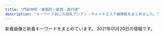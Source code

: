```yaml
---
title: "門前仲町・東陽町・葛西・南行徳"
description: "キーワード別にの巨乳アジアン・チャイナエステ嬢情報をまとめました。"
---
```


新着画像と新着キーワードをまとめています。
2021年01月20日の情報です。

<DmmAffiliateIns />
<KeywordTable
  shops={
    [
    {
        "img_links": [
            "http://lover.esnavi.work/2/uploadimg/1605023215.jpeg",
            "http://lover.esnavi.work/sys1.jpg",
            "http://lover.esnavi.work/2/uploadimg/1605023598.jpeg",
            "http://lover.esnavi.work/2/uploadimg/1610349374.jpeg",
            "http://lover.esnavi.work/news.jpg",
            "http://lover.esnavi.work/2/uploadimg/1605022914.jpeg",
            "http://lover.esnavi.work/staff_t.jpg",
            "http://lover.esnavi.work/ac2.jpg",
            "http://lover.esnavi.work/2/uploadimg/1605024124.jpeg",
            "http://lover.esnavi.work/2/uploadimg/1608526967.jpeg",
            "http://lover.esnavi.work/head.jpg",
            "http://lover.esnavi.work/int1.png",
            "http://lover.esnavi.work/interior_t.jpg",
            "http://lover.esnavi.work/2/uploadimg/1605023116.jpeg",
            "http://lover.esnavi.work/2/uploadimg/1605023910.jpeg",
            "http://lover.esnavi.work/int2.png",
            "http://lover.esnavi.work/2/uploadimg/1605023370.jpeg",
            "http://lover.esnavi.work/2/uploadimg/1605023511.jpeg",
            "http://lover.esnavi.work/2/uploadimg/1607932603.jpeg"
        ],
        "keywords": {
            "89": 3,
            "\u80f8": 2,
            "F": 1,
            "88": 2,
            "90": 6,
            "86": 1
        },
        "station": "\u6d66\u5b89\u99c5\u5317\u53e3",
        "name": "LOVER",
        "url": "http://lover.esnavi.work/"
    },
    {
        "station": "\u9580\u524d\u4ef2\u753a\u99c56\u756a\u51fa\u53e3",
        "name": "\u3044\u3061\u3054",
        "img_links": [
            "http://www.lover.iesjp.com/files/005.jpg",
            "http://www.lover.iesjp.com/images/img_tel.png",
            "http://www.lover.iesjp.com/images/tit_new.png",
            "http://www.lover.iesjp.com/files/004-03.jpg",
            "http://www.lover.iesjp.com/files/006.jpg",
            "http://www.lover.iesjp.com/images/maining.jpg",
            "http://www.lover.iesjp.com/files/004.jpg",
            "http://www.lover.iesjp.com/files/003-03.jpg",
            "http://www.lover.iesjp.com/files/002-03.jpg",
            "http://www.lover.iesjp.com/images/sp_top.jpg",
            "http://www.lover.iesjp.com/files/005-03.jpg",
            "http://www.lover.iesjp.com/files/001-02.jpg",
            "http://www.lover.iesjp.com/files/003.jpg",
            "http://www.lover.iesjp.com/images/sp_tit_therapist.png",
            "http://www.lover.iesjp.com/files/002.jpg",
            "http://www.lover.iesjp.com/files/001.jpg",
            "http://www.lover.iesjp.com/files/006-03.jpg",
            "http://www.lover.iesjp.com/images/sp_tit_new.png",
            "http://www.lover.iesjp.com/files/006-02.jpg",
            "http://www.lover.iesjp.com/images/tit_therapist.png",
            "http://www.lover.iesjp.com/files/002-02.jpg",
            "http://www.lover.iesjp.com/files/005-02.jpg",
            "http://www.lover.iesjp.com/images/top.jpg",
            "http://www.lover.iesjp.com/files/003-02.jpg",
            "http://www.lover.iesjp.com/files/004-02.jpg",
            "http://www.lover.iesjp.com/files/001-03.jpg"
        ],
        "url": "http://www.lover.iesjp.com/",
        "keywords": {
            "87": 30,
            "86": 6,
            "C": 6,
            "D": 30
        }
    },
    {
        "name": "Honey Spa \uff5e\u30cf\u30cb\u30fc\u30b9\u30d1\uff5e",
        "keywords": {
            "\u80f8": 1,
            "85": 4,
            "C": 24,
            "\u4e73": 1,
            "86": 5,
            "\u5de8\u4e73": 1,
            "D": 10
        },
        "station": "\u884c\u5fb3\u99c5",
        "img_links": [
            "http://sh-honeyspa.work/uploads/181023/1-1Q0230950223S.jpg",
            "http://sh-honeyspa.work/uploads/181109/1-1Q1091511432Z.jpg",
            "http://sh-honeyspa.work/uploads/200113/1-20011316422c28.jpg",
            "http://sh-honeyspa.work/templets/default/picture/top.jpg",
            "http://sh-honeyspa.work/uploads/201126/1-20112613341O53.jpg",
            "http://sh-honeyspa.work/uploads/191115/1-191115100214144.jpg",
            "http://sh-honeyspa.work/uploads/190311/1-1Z3111253164H.jpg",
            "http://sh-honeyspa.work/uploads/180703/1-1PF30Z04J01.jpg",
            "http://sh-honeyspa.work/uploads/180629/1-1P629142554530.png",
            "http://sh-honeyspa.work/uploads/allimg/180703/1-1PF3111J3201.png",
            "http://sh-honeyspa.work/uploads/200114/1-200114154TN60.jpg",
            "http://sh-honeyspa.work/templets/default/picture/top1.jpg",
            "http://sh-honeyspa.work/uploads/190903/1-1ZZ3133U4960.jpg",
            "http://sh-honeyspa.work/templets/default/picture/girl-z1.jpg",
            "http://sh-honeyspa.work/templets/default/picture/s_news.jpg",
            "http://sh-honeyspa.work/templets/default/picture/staff01.jpg",
            "http://sh-honeyspa.work/uploads/191223/1-19122316264LR.jpg",
            "http://sh-honeyspa.work/uploads/200608/1-20060P9542X63.jpg",
            "http://sh-honeyspa.work/uploads/200812/1-200Q213432R35.jpg",
            "http://sh-honeyspa.work/uploads/180703/1-1PF30Z200O9.jpg",
            "http://sh-honeyspa.work/uploads/191122/1-191122161241O8.jpg",
            "http://sh-honeyspa.work/templets/default/picture/girl-z2.jpg",
            "http://sh-honeyspa.work/uploads/allimg/180629/1-1P629115504250.png",
            "http://sh-honeyspa.work/uploads/190903/1-1ZZ3133G9361.jpg",
            "http://sh-honeyspa.work/uploads/180629/1-1P629141950141.png"
        ],
        "url": "http://sh-honeyspa.work/"
    },
    {
        "keywords": {},
        "name": "\u30ea\u30d5\u30ec\u30c3\u30b7\u30e5",
        "station": "\u6728\u5834\u99c5A4\u51fa\u53e3",
        "img_links": [
            "http://iyasinote.xyz/_src/20272640/index_05.png",
            "http://iyasinote.xyz/_src/20272581/sign.png",
            "http://iyasinote.xyz/_src/20272588/sign.png",
            "http://iyasinote.xyz/_src/20850011/s2.jpg",
            "http://iyasinote.xyz/_src/20272665/img20160204005259325917.jpg",
            "http://iyasinote.xyz/_src/20272573/b1.png",
            "http://iyasinote.xyz/_src/20272683/s3.jpg",
            "http://iyasinote.xyz/_src/20272639/index_04.png",
            "http://iyasinote.xyz/_src/20272590/x1.png",
            "http://iyasinote.xyz/_src/20272626/sign.png",
            "http://iyasinote.xyz/_src/20272585/back.png",
            "http://iyasinote.xyz/_src/20272612/sign.png",
            "http://iyasinote.xyz/_src/20272636/back.png",
            "http://iyasinote.xyz/_src/20272584/tel.png",
            "http://iyasinote.xyz/_src/20272599/back.png",
            "http://iyasinote.xyz/_src/20272569/_x1m6343.jpg",
            "http://iyasinote.xyz/_src/20272628/x1.png",
            "http://iyasinote.xyz/_src/20272567/sign.png",
            "http://iyasinote.xyz/_src/20272608/back.png",
            "http://iyasinote.xyz/_src/20272578/b1.png",
            "http://iyasinote.xyz/_src/20272583/tel.png",
            "http://iyasinote.xyz/_src/20272641/index_11.png",
            "http://iyasinote.xyz/_src/20272618/x3.png",
            "http://iyasinote.xyz/_src/20272643/index_09.png",
            "http://iyasinote.xyz/_src/23776260/wechatimg249_20180701185537417.jpg",
            "http://iyasinote.xyz/_src/20272570/dscf1336.jpg",
            "http://iyasinote.xyz/_src/20272631/x3.png",
            "http://iyasinote.xyz/_src/23776259/wechatimg249_20180701185537417.jpg",
            "http://iyasinote.xyz/_src/20272568/img20151209023726260995.jpg",
            "http://iyasinote.xyz/_src/20272575/sign.png",
            "http://iyasinote.xyz/_src/20850017/s3.jpg",
            "http://iyasinote.xyz/_src/20272623/back.png",
            "http://iyasinote.xyz/_src/20272602/sign.png",
            "http://iyasinote.xyz/_src/20272571/img20160403102850637767.jpg",
            "http://iyasinote.xyz/_src/20272668/info1.png",
            "http://iyasinote.xyz/_src/20272594/x3.png",
            "http://iyasinote.xyz/_src/20272684/s2.jpg",
            "http://iyasinote.xyz/_src/20272644/s1.jpg",
            "http://iyasinote.xyz/_src/20272614/x1.png",
            "http://iyasinote.xyz/_src/20272642/index_08.png",
            "http://iyasinote.xyz/_src/32108882/img20190623174539069990.jpg",
            "http://iyasinote.xyz/_src/20850006/s1.jpg",
            "http://iyasinote.xyz/_src/21196925/img20180526163006762357.jpg"
        ],
        "url": "http://iyasinote.xyz/"
    },
    {
        "url": "http://gakuen.xyz.mn/",
        "img_links": [
            "http://gakuen.xyz.mn/images/staff_bj3.jpg",
            "http://gakuen.xyz.mn/photos/sites/71/2020/02/2020022210241571.jpg",
            "http://gakuen.xyz.mn/images/g15.jpg",
            "http://gakuen.xyz.mn/images/news1.jpg",
            "http://gakuen.xyz.mn/photos/sites/71/2020/01/2020010713430218.jpg",
            "http://gakuen.xyz.mn/images/info2.jpg",
            "http://gakuen.xyz.mn/photos/sites/71/2020/07/2020072818525399-e1595929983556.jpeg",
            "http://gakuen.xyz.mn/photos/sites/71/2021/01/2021011516005173.jpeg",
            "http://gakuen.xyz.mn/photos/sites/71/2019/10/2019102816572380.jpg",
            "http://gakuen.xyz.mn/photos/sites/71/2019/12/2019121619230170.jpg",
            "http://gakuen.xyz.mn/photos/sites/71/2020/10/2020102412595563.jpg",
            "http://gakuen.xyz.mn/photos/sites/71/2020/01/2020010819500099-e1578480607107.jpeg",
            "http://gakuen.xyz.mn/photos/sites/71/2020/03/2020032610084881.jpg",
            "http://gakuen.xyz.mn/images/pick.jpg",
            "http://gakuen.xyz.mn/photos/sites/71/2020/02/2020022618290662.jpg",
            "http://gakuen.xyz.mn/images/g2.jpg",
            "http://gakuen.xyz.mn/images/g17.jpg",
            "http://gakuen.xyz.mn/images/s_link.jpg",
            "http://gakuen.xyz.mn/photos/sites/71/2020/02/2020021414323643.jpg",
            "http://gakuen.xyz.mn/images/info.jpg",
            "http://gakuen.xyz.mn/images/mobile.jpg",
            "http://gakuen.xyz.mn/photos/sites/71/2020/01/2020011015294716.jpg",
            "http://gakuen.xyz.mn/images/g1.jpg",
            "http://gakuen.xyz.mn/photos/sites/71/2020/10/2020100218100763-e1601629820385.jpeg",
            "http://gakuen.xyz.mn/images/s_staff.jpg",
            "http://gakuen.xyz.mn/images/s_cosplay.jpg",
            "http://gakuen.xyz.mn/images/g8.jpg",
            "http://gakuen.xyz.mn/photos/sites/71/2020/06/2020062110420119.jpg",
            "http://gakuen.xyz.mn/photos/sites/71/2020/04/2020040816463188.jpg",
            "http://gakuen.xyz.mn/images/g7.jpg",
            "http://gakuen.xyz.mn/photos/sites/71/2020/02/2020020317060366.jpg",
            "http://gakuen.xyz.mn/photos/sites/71/2020/09/2020092818552897-e1601286939353.jpeg",
            "http://gakuen.xyz.mn/photos/sites/71/2019/11/2019111517040618.jpg",
            "http://gakuen.xyz.mn/photos/sites/71/2020/06/2020061015582330.jpg",
            "http://gakuen.xyz.mn/photos/sites/71/2020/10/2020100218202785.jpg",
            "http://gakuen.xyz.mn/photos/sites/71/2021/01/2021011516005173-e1610694059751.jpeg",
            "http://gakuen.xyz.mn/photos/sites/71/2020/09/2020092819121522.jpg",
            "http://gakuen.xyz.mn/photos/sites/71/2020/12/2020122014304059.jpg",
            "http://gakuen.xyz.mn/photos/sites/71/2020/07/2020072818553775.jpg",
            "http://gakuen.xyz.mn/photos/sites/71/2020/08/2020081616440837.jpg",
            "http://gakuen.xyz.mn/photos/sites/71/2019/12/2019120817483319.jpg",
            "http://gakuen.xyz.mn/photos/sites/71/2019/09/2019092719211853.jpg",
            "http://gakuen.xyz.mn/images/1.jpg",
            "http://gakuen.xyz.mn/images/g10.jpg",
            "http://gakuen.xyz.mn/images/g16.jpg",
            "http://gakuen.xyz.mn/photos/sites/71/2020/02/2020020317175855.jpg",
            "http://gakuen.xyz.mn/images/2.jpg",
            "http://gakuen.xyz.mn/photos/sites/71/2020/11/2020112517584561.jpg",
            "http://gakuen.xyz.mn/photos/sites/71/2020/03/2020030915313184.jpeg",
            "http://gakuen.xyz.mn/photos/sites/71/2019/09/2019092719211544.jpg",
            "http://gakuen.xyz.mn/images/g3.jpg",
            "http://gakuen.xyz.mn/photos/sites/71/2020/12/2020121520572767-e1608033456606.jpeg",
            "http://gakuen.xyz.mn/images/g13.jpg",
            "http://gakuen.xyz.mn/photos/sites/71/2019/10/2019102420321841.jpg",
            "http://gakuen.xyz.mn/photos/sites/71/2019/10/2019101811390877.jpg",
            "http://gakuen.xyz.mn/photos/sites/71/2020/02/202002221023280.jpg",
            "http://gakuen.xyz.mn/images/top.jpg",
            "http://gakuen.xyz.mn/photos/sites/71/2020/11/2020111416130515.jpg",
            "http://gakuen.xyz.mn/photos/sites/71/2019/10/2019101811500268.jpg"
        ],
        "keywords": {
            "F": 8,
            "D": 4,
            "E": 4
        },
        "name": "\u884c\u5fb3\u5b66\u5712",
        "station": "\u884c\u5fb3\u99c5\u5357\u53e3"
    },
    {
        "station": "\u9580\u524d\u4ef2\u753a\u99c54\u756a\u53e3",
        "url": "http://otona-spa.net/",
        "keywords": {},
        "name": "\u5927\u4eba\u306eSpa",
        "img_links": [
            "http://otona-spa.net/static/picture/icon_new.png",
            "http://otona-spa.net/girl/02.jpg",
            "http://otona-spa.net/girl/03.jpg",
            "http://otona-spa.net/static/picture/text.png",
            "http://otona-spa.net/girl/01.jpg",
            "http://otona-spa.net/girl/04.jpg",
            "http://otona-spa.net/static/picture/img_dammy.png"
        ]
    },
    {
        "keywords": {
            "88": 9,
            "E": 9,
            "86": 6,
            "85": 3,
            "D": 9,
            "C": 12
        },
        "station": "\u845b\u897f\u99c5\u535a\u7269\u9928\u53e3",
        "name": "\u767d\u3044\u604b\u4eba",
        "img_links": [
            "http://bitiyuint.xyz/uploads/210112/1-21011212341M20.jpg",
            "http://bitiyuint.xyz/uploads/201216/1-201216163151258.jpg",
            "http://bitiyuint.xyz/uploads/210112/1-21011210544T30.jpg",
            "http://bitiyuint.xyz/templets/default/picture/end.png",
            "http://bitiyuint.xyz/templets/default/picture/s_news2.jpg",
            "http://bitiyuint.xyz/templets/default/picture/r1.jpg",
            "http://bitiyuint.xyz/uploads/180423/1-1P42311444M56.jpg",
            "http://bitiyuint.xyz/uploads/180423/1-1P423104442464.jpg",
            "http://bitiyuint.xyz/uploads/201217/1-20121F9352MD.jpg",
            "http://bitiyuint.xyz/uploads/201217/1-20121F93543320.jpg",
            "http://bitiyuint.xyz/uploads/180423/1-1P42311412G35.jpg",
            "http://bitiyuint.xyz/uploads/180423/1-1P423114205441.jpg",
            "http://bitiyuint.xyz/uploads/180423/1-1P423114421310.jpg",
            "http://bitiyuint.xyz/templets/default/picture/top.jpg",
            "http://bitiyuint.xyz/uploads/210112/1-210112123032F0.jpg",
            "http://bitiyuint.xyz/uploads/201216/1-20121616311R00.jpg",
            "http://bitiyuint.xyz/uploads/201216/1-201216162P1O2.jpg"
        ],
        "url": "http://bitiyuint.xyz/"
    },
    {
        "keywords": {},
        "url": "http://viuwea.xyz/",
        "img_links": [],
        "station": "\u6728\u5834\u99c52\u756a\u51fa\u53e3",
        "name": "\u3072\u307e\u308f\u308a"
    },
    {
        "station": "\u9580\u524d\u4ef2\u753a\u99c53\u756a\u53e3",
        "url": "http://lamar-massage.work/",
        "keywords": {
            "87": 3,
            "C": 17,
            "88": 5,
            "86": 1
        },
        "name": "\u30e9\u30fb\u30e1\u30fc\u30eb",
        "img_links": [
            "http://lamar-massage.work/img/s30.png",
            "http://lamar-massage.work/img/st34.jpg",
            "http://lamar-massage.work/img/sta28.png",
            "http://lamar-massage.work/img/st14.png",
            "http://lamar-massage.work/i/img/sta28.png",
            "http://lamar-massage.work/i/img/sta14.png",
            "http://lamar-massage.work/img/s34.jpg",
            "http://lamar-massage.work/img/nos.png",
            "http://lamar-massage.work/img/st28.png",
            "http://lamar-massage.work/img/sta32.png",
            "http://lamar-massage.work/i/img/sm.jpg",
            "http://lamar-massage.work/i/img/sta33.png",
            "http://lamar-massage.work/i/img/sta24.png",
            "http://lamar-massage.work/img/s31.png",
            "http://lamar-massage.work/img/st29.png",
            "http://lamar-massage.work/img/st35.jpg",
            "http://lamar-massage.work/img/ss35.jpg",
            "http://lamar-massage.work/img/st31.png",
            "http://lamar-massage.work/img/st30.png",
            "http://lamar-massage.work/i/img/sta35.jpg",
            "http://lamar-massage.work/i/img/sta32.png",
            "http://lamar-massage.work/img/s32.png",
            "http://lamar-massage.work/img/st33.png",
            "http://lamar-massage.work/img/mo.png",
            "http://lamar-massage.work/i/img/r2.jpg",
            "http://lamar-massage.work/img/link-3.png",
            "http://lamar-massage.work/i/img/r4.jpg",
            "http://lamar-massage.work/i/img/r3.jpg",
            "http://lamar-massage.work/img/sta29.png",
            "http://lamar-massage.work/i/img/sta29.png",
            "http://lamar-massage.work/i/img/sta34.jpg",
            "http://lamar-massage.work/img/s14.png",
            "http://lamar-massage.work/img/ss14.png",
            "http://lamar-massage.work/i/img/top.jpg",
            "http://lamar-massage.work/img/link-1.png",
            "http://lamar-massage.work/img/st32.png",
            "http://lamar-massage.work/i/img/sta31.png",
            "http://lamar-massage.work/i/img/sta30.png",
            "http://lamar-massage.work/img/sta14.png",
            "http://lamar-massage.work/img/head.png",
            "http://lamar-massage.work/img/sta34.jpg",
            "http://lamar-massage.work/img/s35.jpg",
            "http://lamar-massage.work/img/sta33.png",
            "http://lamar-massage.work/img/link-4.png",
            "http://lamar-massage.work/img/bottom.png",
            "http://lamar-massage.work/img/s28.png",
            "http://lamar-massage.work/img/sta31.png",
            "http://lamar-massage.work/i/img/sta23.png",
            "http://lamar-massage.work/img/sta30.png",
            "http://lamar-massage.work/img/link-2.png",
            "http://lamar-massage.work/img/sta35.jpg"
        ]
    },
    {
        "station": "\u6771\u967d\u753a\u99c51\u756a\u51fa\u53e3",
        "keywords": {
            "C": 6
        },
        "url": "http://www.nuku-mori.xyz/",
        "name": "\u6e29\u3082\u308a",
        "img_links": [
            "http://www.nuku-mori.xyz/images/index-take_12.jpg",
            "http://www.nuku-mori.xyz/images/nav/c-nav-sys.jpg",
            "http://www.nuku-mori.xyz/images/index-take_02.jpg",
            "http://www.nuku-mori.xyz/images/nav/c-nav-info.jpg",
            "http://www.nuku-mori.xyz/images/index-take_21.jpg",
            "http://www.nuku-mori.xyz/images/index-take_09.jpg",
            "http://www.nuku-mori.xyz/images/sys.jpg",
            "http://www.nuku-mori.xyz/images/index-take_13.jpg",
            "http://www.nuku-mori.xyz/images/index-take_17.jpg",
            "http://www.nuku-mori.xyz/pad/off2.jpg",
            "http://www.nuku-mori.xyz/images/index-take_06.jpg",
            "http://www.nuku-mori.xyz/images/nav/index-t_staff.jpg",
            "http://www.nuku-mori.xyz/images/staff/2/mika.jpg",
            "http://www.nuku-mori.xyz/images/staff/2/nana.jpg",
            "http://www.nuku-mori.xyz/images/staff/2/ami.jpg",
            "http://www.nuku-mori.xyz/images/staff/2/yuki2.jpg",
            "http://www.nuku-mori.xyz/images/index-take_07.jpg",
            "http://www.nuku-mori.xyz/images/staff/2/yuna.jpg"
        ]
    },
    {
        "keywords": {
            "F": 1,
            "D": 35,
            "G": 1,
            "E": 14,
            "C": 6
        },
        "img_links": [
            "http://k-este.info/wp/wp-content/uploads/2020/02/eraaaaaaaa.jpg",
            "http://k-este.info/wp/wp-content/uploads/2019/07/tdsafgyuaihoja.jpg",
            "http://k-este.info/wp/wp-content/themes/Butterfly2_ver_1_3/images/call.png",
            "http://k-este.info/wp/wp-content/uploads/2018/03/hisahoiao1.jpg",
            "http://k-este.info/wp/wp-content/uploads/2020/02/restdfygu.jpg",
            "http://k-este.info/wp/wp-content/uploads/2020/12/1897s.jpg",
            "http://k-este.info/wp/wp-content/uploads/2019/10/xsterdyfugihoj.jpg",
            "http://k-este.info/wp/wp-content/uploads/2019/12/esrtdyfugiho.jpg",
            "http://k-este.info/wp/wp-content/uploads/2019/02/husaioajsoiaskal.jpg",
            "http://k-este.info/wp/wp-content/uploads/2019/03/shaoisjialkasa.jpg",
            "http://k-este.info/wp/wp-content/uploads/2019/09/awrestdyfu.jpg",
            "http://k-este.info/wp/wp-content/uploads/2019/09/esrtdytfugisa.jpg",
            "http://k-este.info/wp/wp-content/uploads/2019/01/asiojalkakallk.jpg",
            "http://k-este.info/wp/wp-content/themes/Butterfly2_ver_1_3/images/room/12.png",
            "http://k-este.info/wp/wp-content/themes/Butterfly2_ver_1_3/images/room/13.png",
            "http://k-este.info/wp/wp-content/uploads/2020/01/rtxyuiosa.jpg",
            "http://k-este.info/wp/wp-content/uploads/2018/12/hsioajalska.jpg",
            "http://k-este.info/wp/wp-content/uploads/2019/05/shashaoiijaosa.jpg",
            "http://k-este.info/wp/wp-content/uploads/2019/10/1fcgvhbkjnl.jpg",
            "http://k-este.info/wp/wp-content/uploads/2019/04/ksahuahiaa.jpg",
            "http://k-este.info/wp/wp-content/uploads/2019/08/awestrdyfug.jpg",
            "http://k-este.info/wp/wp-content/uploads/2019/07/serdtfyugi.jpg",
            "http://k-este.info/wp/wp-content/uploads/2019/10/esrdtfyuygihojp.jpg",
            "http://k-este.info/wp/wp-content/uploads/2019/05/hioasjsaoaio.jpg",
            "http://k-este.info/wp/wp-content/uploads/2019/07/gshuiaoisa.jpg",
            "http://k-este.info/wp/wp-content/uploads/2019/10/aestrdyfugihoj.jpg",
            "http://k-este.info/wp/wp-content/uploads/2020/10/sayutaa.jpg",
            "http://k-este.info/wp/wp-content/uploads/2019/12/erstdyfui.jpg",
            "http://k-este.info/wp/wp-content/themes/Butterfly2_ver_1_3/event/top-img02.png",
            "http://k-este.info/wp/wp-content/themes/Butterfly2_ver_1_3/images/tel.png",
            "http://k-este.info/wp/wp-content/uploads/2019/02/uisjamlklaa.jpg",
            "http://k-este.info/wp/wp-content/themes/Butterfly2_ver_1_3/images/room/16.png",
            "http://k-este.info/wp/wp-content/uploads/2020/01/fyugishoa.jpg",
            "http://k-este.info/wp/wp-content/themes/Butterfly2_ver_1_3/images/room/14.png",
            "http://k-este.info/wp/wp-content/themes/Butterfly2_ver_1_3/event/top-img01.png",
            "http://k-este.info/wp/wp-content/themes/Butterfly2_ver_1_3/images/room/2.jpg",
            "http://k-este.info/wp/wp-content/uploads/2019/06/gysahisuaoa.jpg",
            "http://k-este.info/wp/wp-content/uploads/2019/03/sauishujajksakjas.jpg",
            "http://k-este.info/wp/wp-content/themes/Butterfly2_ver_1_3/images/room/3.jpg",
            "http://k-este.info/wp/wp-content/uploads/2019/04/shuaisauaoa.jpg",
            "http://k-este.info/wp/wp-content/uploads/2019/06/hahsioajosa.jpg",
            "http://k-este.info/wp/wp-content/uploads/2019/05/sagiuhsaa.jpg",
            "http://k-este.info/wp/wp-content/uploads/2019/02/giuhojklmkl.jpg",
            "http://k-este.info/wp/wp-content/themes/Butterfly2_ver_1_3/images/room/11.png",
            "http://k-este.info/wp/wp-content/themes/Butterfly2_ver_1_3/images/room/15.png",
            "http://k-este.info/wp/wp-content/themes/Butterfly2_ver_1_3/images/room/1.jpg",
            "http://k-este.info/wp/wp-content/uploads/2019/09/rydtfugih.jpg",
            "http://k-este.info/wp/wp-content/uploads/2019/08/caersrdtfyugio.jpg",
            "http://k-este.info/wp/wp-content/uploads/2018/12/hiassikjasaksaj.jpg",
            "http://k-este.info/wp/wp-content/uploads/2019/01/aijsalmkalalsas.jpg",
            "http://k-este.info/wp/wp-content/uploads/2020/12/1212shhh.jpg",
            "http://k-este.info/wp/wp-content/uploads/2019/07/sertdyfugiho.jpg",
            "http://k-este.info/wp/wp-content/themes/Butterfly2_ver_1_3/images/room/4.jpg"
        ],
        "station": "\u897f\u845b\u897f\u99c5\u5317\u53e3",
        "name": "\u30b9\u30a4\u30fc\u30c8\u30cf\u30fc\u30c8",
        "url": "http://k-este.info/"
    },
    {
        "img_links": [],
        "name": "Shamballa\uff5e\u30b7\u30e3\u30f3\u30d0\u30e9",
        "keywords": {},
        "station": "\u7be0\u5d0e\u99c5\u5317\u53e3",
        "url": "http://hi-msg.com/shamballa/"
    },
    {
        "img_links": [
            "http://cuorea-massage.work/i/img/sta1.jpg",
            "http://cuorea-massage.work/img/st15.jpg",
            "http://cuorea-massage.work/img/st17.jpg",
            "http://cuorea-massage.work/img/s11.jpg",
            "http://cuorea-massage.work/img/head.jpg",
            "http://cuorea-massage.work/img/sta1.jpg",
            "http://cuorea-massage.work/img/sta13.jpg",
            "http://cuorea-massage.work/img/sta12.jpg",
            "http://cuorea-massage.work/i/img/sta17.jpg",
            "http://cuorea-massage.work/img/sta16.jpg",
            "http://cuorea-massage.work/i/img/sta21.jpg",
            "http://cuorea-massage.work/img/st4.jpg",
            "http://cuorea-massage.work/i/img/sta4.jpg",
            "http://cuorea-massage.work/i/img/r3.jpg",
            "http://cuorea-massage.work/img/s1.jpg",
            "http://cuorea-massage.work/i/img/paypay.jpg",
            "http://cuorea-massage.work/i/img/nos.jpg",
            "http://cuorea-massage.work/img/st21.jpg",
            "http://cuorea-massage.work/img/m60.jpg",
            "http://cuorea-massage.work/img/st1.jpg",
            "http://cuorea-massage.work/img/st22.jpg",
            "http://cuorea-massage.work/img/m4.jpg",
            "http://cuorea-massage.work/img/m20.jpg",
            "http://cuorea-massage.work/i/img/sta11.jpg",
            "http://cuorea-massage.work/img/st13.jpg",
            "http://cuorea-massage.work/img/st015.jpg",
            "http://cuorea-massage.work/img/s22.jpg",
            "http://cuorea-massage.work/img/s15.jpg",
            "http://cuorea-massage.work/i/img/r1.jpg",
            "http://cuorea-massage.work/i/img/sta22.jpg",
            "http://cuorea-massage.work/img/sta15.jpg",
            "http://cuorea-massage.work/img/credit.jpg",
            "http://cuorea-massage.work/img/m30.jpg",
            "http://cuorea-massage.work/img/fla.jpg",
            "http://cuorea-massage.work/img/m6.jpg",
            "http://cuorea-massage.work/img/s16.jpg",
            "http://cuorea-massage.work/img/sta7.jpg",
            "http://cuorea-massage.work/img/m40.jpg",
            "http://cuorea-massage.work/img/botton.jpg",
            "http://cuorea-massage.work/img/st04.jpg",
            "http://cuorea-massage.work/i/img/sta16.jpg",
            "http://cuorea-massage.work/i/img/sta12.jpg",
            "http://cuorea-massage.work/img/st11.jpg",
            "http://cuorea-massage.work/i/img/r2.jpg",
            "http://cuorea-massage.work/img/sta22.jpg",
            "http://cuorea-massage.work/img/s13.jpg",
            "http://cuorea-massage.work/img/m50.jpg",
            "http://cuorea-massage.work/img/sta19.jpg",
            "http://cuorea-massage.work/img/fla-2.jpg",
            "http://cuorea-massage.work/img/st12.jpg",
            "http://cuorea-massage.work/img/st19.jpg",
            "http://cuorea-massage.work/img/s21.jpg",
            "http://cuorea-massage.work/img/s4.jpg",
            "http://cuorea-massage.work/img/m1.jpg",
            "http://cuorea-massage.work/img/s19.jpg",
            "http://cuorea-massage.work/img/m3.jpg",
            "http://cuorea-massage.work/img/nos.jpg",
            "http://cuorea-massage.work/img/sta4.jpg",
            "http://cuorea-massage.work/img/st7.jpg",
            "http://cuorea-massage.work/i/img/sta19.jpg",
            "http://cuorea-massage.work/img/m5.jpg",
            "http://cuorea-massage.work/i/img/sta15.jpg",
            "http://cuorea-massage.work/img/s12.jpg",
            "http://cuorea-massage.work/img/sta17.jpg",
            "http://cuorea-massage.work/img/sta21.jpg",
            "http://cuorea-massage.work/img/sta11.jpg",
            "http://cuorea-massage.work/i/img/st21.jpg",
            "http://cuorea-massage.work/img/st16.jpg",
            "http://cuorea-massage.work/img/s7.jpg",
            "http://cuorea-massage.work/img/m2.jpg",
            "http://cuorea-massage.work/i/img/sta7.jpg"
        ],
        "name": "\u30af\u30aa\u30ec\u30a2",
        "station": "\u6771\u967d\u753a\u99c54\u756a\u51fa\u53e3",
        "url": "http://cuorea-massage.work/",
        "keywords": {
            "E": 7,
            "87": 5,
            "88": 4,
            "C": 20,
            "D": 19,
            "85": 3,
            "86": 15
        }
    },
    {
        "img_links": [
            "http://arm-salon.com/staff/momo/01mb.jpg",
            "http://arm-salon.com/staff/maki/01.jpg",
            "http://arm-salon.com/img/att.png",
            "http://arm-salon.com/staff/midori/01mb.jpg",
            "http://arm-salon.com/staff/sizuka/01mb.jpg",
            "http://arm-salon.com/staff/yui/01.jpg",
            "http://arm-salon.com/img/ttl_mobile.png",
            "http://arm-salon.com/staff/hana/01.jpg",
            "http://arm-salon.com/staff/emi/01.jpg",
            "http://arm-salon.com/pic/head.png",
            "http://arm-salon.com/staff/midori/01.jpg",
            "http://arm-salon.com/staff/sizuka/01.jpg",
            "http://arm-salon.com/staff/mika/01.jpg",
            "http://arm-salon.com/staff/kana/01mb.jpg",
            "http://arm-salon.com/staff/yui/01mb.jpg",
            "http://arm-salon.com/staff/yuyu/01.jpg",
            "http://arm-salon.com/staff/maki/01mb.jpg",
            "http://arm-salon.com/pic/top.png",
            "http://arm-salon.com/staff/hana/01mb.jpg",
            "http://arm-salon.com/staff/mika/01mb.jpg",
            "http://arm-salon.com/staff/yuri/01mb.jpg",
            "http://arm-salon.com/staff/emi/01mb.jpg",
            "http://arm-salon.com/staff/anna/01.jpg",
            "http://arm-salon.com/staff/yuyu/01mb.jpg",
            "http://arm-salon.com/i/files/homeimg.jpg",
            "http://arm-salon.com/staff/yuri/01.jpg",
            "http://arm-salon.com/staff/anna/02.jpg",
            "http://arm-salon.com/staff/anna/01mb.jpg",
            "http://arm-salon.com/staff/momo/01.jpg",
            "http://arm-salon.com/img/ttl_staff.png",
            "http://arm-salon.com/staff/kana/01.jpg"
        ],
        "station": "\u897f\u845b\u897f\u99c5\u5317\u53e3",
        "url": "http://arm-salon.com/",
        "name": "\u68ee\u306e\u5bb6",
        "keywords": {
            "C": 21
        }
    },
    {
        "name": "Luna",
        "img_links": [
            "http://k-rlx.com/images/index_21.jpg",
            "http://k-rlx.com/girl/08a.jpg",
            "http://k-rlx.com/images/info_15.jpg",
            "http://k-rlx.com/s/uploads/05a.jpg",
            "http://k-rlx.com/s/images/t3.jpg",
            "http://k-rlx.com/s/image/nav_hotel.png",
            "http://k-rlx.com/girl/06a.jpg",
            "http://k-rlx.com/images/index_26.jpg",
            "http://k-rlx.com/s/images/pc.png",
            "http://k-rlx.com/girl/01.jpg",
            "http://k-rlx.com/s/uploads/08.jpg",
            "http://k-rlx.com/girl/05.jpg",
            "http://k-rlx.com/images/rec.jpg",
            "http://k-rlx.com/images/index_17.jpg",
            "http://k-rlx.com/s/image/nav_sys.png",
            "http://k-rlx.com/s/images/slider/2.jpg",
            "http://k-rlx.com/girl/011a.jpg",
            "http://k-rlx.com/s/image/nav_cast.png",
            "http://k-rlx.com/s/images/slider/3.jpg",
            "http://k-rlx.com/girl/07.jpg",
            "http://k-rlx.com/s/image/nav_top.png",
            "http://k-rlx.com/s/image/nav_topics.png",
            "http://k-rlx.com/girl/08.jpg",
            "http://k-rlx.com/s/uploads/04.jpg",
            "http://k-rlx.com/s/uploads/07.jpg",
            "http://k-rlx.com/s/images/slider/prev.png",
            "http://k-rlx.com/girl/00.jpg",
            "http://k-rlx.com/images/index_20.jpg",
            "http://k-rlx.com/girl/02.jpg",
            "http://k-rlx.com/girl/06.jpg",
            "http://k-rlx.com/images/index_04.jpg",
            "http://k-rlx.com/images/index_02.jpg",
            "http://k-rlx.com/images/index_15.jpg",
            "http://k-rlx.com/girl/09a.jpg",
            "http://k-rlx.com/s/uploads/010.jpg",
            "http://k-rlx.com/girl/012.jpg",
            "http://k-rlx.com/girl/010a.jpg",
            "http://k-rlx.com/images/info.jpg",
            "http://k-rlx.com/images/index_07.jpg",
            "http://k-rlx.com/images/index_05.jpg",
            "http://k-rlx.com/girl/010.jpg",
            "http://k-rlx.com/s/images/acc_02.jpg",
            "http://k-rlx.com/s/images/t4.jpg",
            "http://k-rlx.com/girl/013.jpg",
            "http://k-rlx.com/s/images/acc_03.jpg",
            "http://k-rlx.com/images/staff_15.jpg",
            "http://k-rlx.com/s/images/t2.jpg",
            "http://k-rlx.com/s/images/slider/1.jpg",
            "http://k-rlx.com/s/images/acc_01.jpg",
            "http://k-rlx.com/s/images/service_01.png",
            "http://k-rlx.com/s/uploads/02a.jpg",
            "http://k-rlx.com/images/index_23.jpg",
            "http://k-rlx.com/girl/04.jpg",
            "http://k-rlx.com/s/images/top_2.jpg",
            "http://k-rlx.com/images/about.jpg",
            "http://k-rlx.com/girl/05a.jpg",
            "http://k-rlx.com/s/uploads/02.jpg",
            "http://k-rlx.com/girl/02a.jpg",
            "http://k-rlx.com/s/uploads/09.jpg",
            "http://k-rlx.com/s/images/slider/next.png",
            "http://k-rlx.com/s/images/t1.jpg",
            "http://k-rlx.com/s/images/iphone.png",
            "http://k-rlx.com/images/sub_13.jpg",
            "http://k-rlx.com/images/sub_22.jpg",
            "http://k-rlx.com/s/image/nav_manga.png",
            "http://k-rlx.com/girl/011.jpg",
            "http://k-rlx.com/girl/03a.jpg",
            "http://k-rlx.com/images/index_03.jpg",
            "http://k-rlx.com/s/images/service_07.png",
            "http://k-rlx.com/images/index_06.jpg",
            "http://k-rlx.com/girl/09.jpg",
            "http://k-rlx.com/images/index_28.jpg",
            "http://k-rlx.com/s/images/okubokomachi.jpg",
            "http://k-rlx.com/images/rec_15.jpg",
            "http://k-rlx.com/s/uploads/06.jpg",
            "http://k-rlx.com/s/images/acc_06.jpg",
            "http://k-rlx.com/s/uploads/03.jpg",
            "http://k-rlx.com/images/01.jpg",
            "http://k-rlx.com/images/index_01.jpg",
            "http://k-rlx.com/s/images/acc_04.jpg",
            "http://k-rlx.com/images/sub_24.jpg",
            "http://k-rlx.com/images/index_27.jpg",
            "http://k-rlx.com/s/uploads/05.jpg",
            "http://k-rlx.com/girl/03.jpg",
            "http://k-rlx.com/s/uploads/01.jpg",
            "http://k-rlx.com/s/uploads/011.jpg",
            "http://k-rlx.com/s/images/acc_05.jpg",
            "http://k-rlx.com/images/02.jpg",
            "http://k-rlx.com/s/images/service_03.png",
            "http://k-rlx.com/s/images/tel.png",
            "http://k-rlx.com/images/index_13.jpg"
        ],
        "keywords": {
            "C": 33,
            "D": 16,
            "88": 7,
            "86": 42
        },
        "station": "\u845b\u897f\u99c5\u535a\u7269\u9928\u53e3",
        "url": "http://k-rlx.com/"
    },
    {
        "name": "sweet honey",
        "keywords": {
            "86": 6,
            "87": 6,
            "88": 3
        },
        "img_links": [
            "http://massage-sweethoney.info/img/head.jpg",
            "http://massage-sweethoney.info/i/img/st8.jpg",
            "http://massage-sweethoney.info/img/st21.jpg",
            "http://massage-sweethoney.info/i/img/st29.jpg",
            "http://massage-sweethoney.info/img/st026.jpg",
            "http://massage-sweethoney.info/img/st20.jpg",
            "http://massage-sweethoney.info/img/credit.jpg",
            "http://massage-sweethoney.info/i/img/r2.jpg",
            "http://massage-sweethoney.info/img/bb.png",
            "http://massage-sweethoney.info/i/img/st30.jpg",
            "http://massage-sweethoney.info/img/mo.png",
            "http://massage-sweethoney.info/i/img/r3.jpg",
            "http://massage-sweethoney.info/img/st22.jpg",
            "http://massage-sweethoney.info/img/st29.jpg",
            "http://massage-sweethoney.info/i/img/st20.jpg",
            "http://massage-sweethoney.info/img/st10.jpg",
            "http://massage-sweethoney.info/i/img/st28.jpg",
            "http://massage-sweethoney.info/img/st8.jpg",
            "http://massage-sweethoney.info/img/st26.jpg",
            "http://massage-sweethoney.info/img/nos.jpg",
            "http://massage-sweethoney.info/i/img/st9.jpg",
            "http://massage-sweethoney.info/img/st28.jpg",
            "http://massage-sweethoney.info/i/img/r1.jpg",
            "http://massage-sweethoney.info/i/img/st26.jpg",
            "http://massage-sweethoney.info/img/st16.jpg",
            "http://massage-sweethoney.info/img/st25.jpg",
            "http://massage-sweethoney.info/img/st9.jpg",
            "http://massage-sweethoney.info/img/st24.jpg",
            "http://massage-sweethoney.info/i/img/paypay.jpg",
            "http://massage-sweethoney.info/img/st30.jpg",
            "http://massage-sweethoney.info/i/img/r4.jpg",
            "http://massage-sweethoney.info/i/img/st16.jpg",
            "http://massage-sweethoney.info/i/img/st27.jpg",
            "http://massage-sweethoney.info/i/img/cre.jpg",
            "http://massage-sweethoney.info/img/st23.jpg",
            "http://massage-sweethoney.info/img/st024.jpg",
            "http://massage-sweethoney.info/img/st27.jpg"
        ],
        "url": "http://massage-sweethoney.info/",
        "station": "\u9580\u524d\u4ef2\u753a\u99c56\u756a\u51fa\u53e3"
    },
    {
        "name": "\u30d4\u30fc\u30c1\u30ac\u30fc\u30eb",
        "url": "http://www.yorokobi.xyz/",
        "station": "\u884c\u5fb3\u99c5",
        "img_links": [
            "http://www.yorokobi.xyz/static/picture/ttl_pickup.png",
            "http://www.yorokobi.xyz/static/picture/ttl_mobile.png",
            "http://www.yorokobi.xyz/static/picture/ttl_wnew.png",
            "http://www.yorokobi.xyz/static/picture/ttl_staff.png",
            "http://www.yorokobi.xyz/uploads/191209/1-19120Z95QR39.jpg",
            "http://www.yorokobi.xyz/uploads/200113/1-2001131A02K20.jpg",
            "http://www.yorokobi.xyz/static/picture/head.png",
            "http://www.yorokobi.xyz/uploads/200114/1-20011416213b12.jpg",
            "http://www.yorokobi.xyz/uploads/191209/1-19120Z95K2508.jpg",
            "http://www.yorokobi.xyz/uploads/200812/1-200Q2140Z9A0.jpg",
            "http://www.yorokobi.xyz/uploads/200608/1-20060P94F4341.jpg",
            "http://www.yorokobi.xyz/uploads/191223/1-1912231620011R.jpg",
            "http://www.yorokobi.xyz/static/picture/ttl_girls.png",
            "http://www.yorokobi.xyz/static/picture/campaign_ani.png",
            "http://www.yorokobi.xyz/uploads/210114/1-2101141346004J.jpg",
            "http://www.yorokobi.xyz/uploads/191209/1-1912091H511K2.jpg",
            "http://www.yorokobi.xyz/uploads/191209/1-19120Z95T2414.jpg",
            "http://www.yorokobi.xyz/uploads/200114/1-200114160022I5.jpg"
        ],
        "keywords": {
            "C": 15
        }
    },
    {
        "station": "\u897f\u845b\u897f\u99c5\u5357\u53e3",
        "url": "https://surprise.tyo.cm/",
        "name": "SurPrise -\u30b5\u30d7\u30e9\u30a4\u30ba-",
        "keywords": {
            "D": 8,
            "C": 17,
            "85": 4,
            "87": 8,
            "E": 8,
            "86": 4
        },
        "img_links": [
            "https://surprise.tyo.cm/photos/sites/74/2021/01/2021011404460789.jpg",
            "https://surprise.tyo.cm/images/intro_top_time.png",
            "https://surprise.tyo.cm/photos/sites/74/2020/11/2020110909350984.jpg",
            "https://surprise.tyo.cm/photos/sites/74/2021/01/2021011404460066.jpg",
            "https://surprise.tyo.cm/photos/sites/74/2021/01/2021011404462968.jpg",
            "https://surprise.tyo.cm/photos/sites/74/2020/11/2020110909351088.jpg",
            "https://surprise.tyo.cm/photos/sites/74/2021/01/2021011404463432.jpg",
            "https://surprise.tyo.cm/photos/sites/74/2020/11/2020110909350864.jpg",
            "https://surprise.tyo.cm/images/tit_news.png",
            "https://surprise.tyo.cm/photos/sites/74/2020/11/2020110909351192.jpg",
            "https://surprise.tyo.cm/images/intro_top_tel.png"
        ]
    },
    {
        "img_links": [
            "http://aphrodite-est.xyz/img/cg03.png",
            "http://aphrodite-est.xyz/img/cg041.png",
            "http://aphrodite-est.xyz/img/cg06.png",
            "http://aphrodite-est.xyz/img/nav-005.png",
            "http://aphrodite-est.xyz/img/nav-004.png",
            "http://aphrodite-est.xyz/img/nav-003.png",
            "http://aphrodite-est.xyz/img/no.png",
            "http://aphrodite-est.xyz/img/stt.jpg",
            "http://aphrodite-est.xyz/img/nav-002.png",
            "http://aphrodite-est.xyz/img/cg07.png",
            "http://aphrodite-est.xyz/img/nav-001.png",
            "http://aphrodite-est.xyz/img/cg01.png",
            "http://aphrodite-est.xyz/img/cg02.png",
            "http://aphrodite-est.xyz/img/cg04.png",
            "http://aphrodite-est.xyz/img/tel.png",
            "http://aphrodite-est.xyz/img/top01.png",
            "http://aphrodite-est.xyz/img/cg05.png",
            "http://aphrodite-est.xyz/img/nav-006.png",
            "http://aphrodite-est.xyz/img/stb.jpg",
            "http://aphrodite-est.xyz/img/cg09.png",
            "http://aphrodite-est.xyz/img/cg08.png"
        ],
        "name": "Pinkie \uff5e\u30d4\u30f3\u30ad\u30fc\uff5e",
        "station": "\u884c\u5fb3\u99c5\u5357\u53e3",
        "keywords": {
            "86": 7,
            "E": 3,
            "D": 4,
            "C": 2,
            "85": 2
        },
        "url": "http://aphrodite-est.xyz/"
    },
    {
        "keywords": {
            "C": 11
        },
        "img_links": [
            "http://eskk.sakura-est.xyz/uploads//g4.jpg",
            "http://sakura-est.xyz/images/r02.jpg",
            "http://sakura-est.xyz/images/r04.jpg",
            "http://sakura-est.xyz/images/pickt.png",
            "http://sakura-est.xyz/images/mobile.png",
            "http://sakura-est.xyz/images/r01.jpg",
            "http://eskk.sakura-est.xyz/uploads//g5-225x300.jpg",
            "http://sakura-est.xyz/images/newt.png",
            "http://sakura-est.xyz/images/gat.png",
            "http://sakura-est.xyz/images/tite-staff.png",
            "http://sakura-est.xyz/images/g0.jpg",
            "http://sakura-est.xyz/images/r03.jpg",
            "http://eskk.sakura-est.xyz/uploads//g2-225x300.jpg",
            "http://eskk.sakura-est.xyz/uploads//g1-225x300.jpg"
        ],
        "url": "http://sakura-est.xyz/",
        "name": "\u685c",
        "station": "\u897f\u845b\u897f\u99c5\u5357\u53e3"
    },
    {
        "url": "http://www.rakulax.jp/",
        "img_links": [
            "http://www.rakulax.jp/images/r5.jpg",
            "http://www.rakulax.jp/images/newface_tit.jpg",
            "http://www.rakulax.jp/images/g4.jpg",
            "http://www.rakulax.jp/images/g001.jpg",
            "http://www.rakulax.jp/images/top.jpg",
            "http://www.rakulax.jp/images/r3.jpg",
            "http://www.rakulax.jp/images/therapist_tit.jpg",
            "http://www.rakulax.jp/images/mobile.jpg",
            "http://www.rakulax.jp/images/r4.jpg",
            "http://www.rakulax.jp/images/r1.jpg",
            "http://www.rakulax.jp/images/g1.jpg",
            "http://www.rakulax.jp/images/g0.jpg",
            "http://www.rakulax.jp/images/g2.jpg",
            "http://www.rakulax.jp/images/r6.jpg",
            "http://www.rakulax.jp/images/r2.jpg"
        ],
        "station": "\u9580\u524d\u4ef2\u753a\u99c53\u756a\u51fa\u53e3",
        "name": "\u697d\u697d",
        "keywords": {
            "C": 7
        }
    },
    {
        "station": "\u9580\u524d\u4ef2\u753a\u99c53\u756a\u51fa\u53e3",
        "keywords": {
            "D": 2,
            "85": 2,
            "86": 2,
            "87": 2,
            "C": 12,
            "E": 2
        },
        "url": "http://beautygirls-station.work/",
        "img_links": [
            "http://beautygirls-station.work/img/bottom.png",
            "http://beautygirls-station.work/img/sta2.jpg",
            "http://beautygirls-station.work/sp/img/p1.jpg",
            "http://beautygirls-station.work/img/s1.jpg",
            "http://beautygirls-station.work/img/nos.jpg",
            "http://beautygirls-station.work/img/rom.png",
            "http://beautygirls-station.work/sp/img/add.jpg",
            "http://beautygirls-station.work/sp/img/pic.jpg",
            "http://beautygirls-station.work/sp/img/pc.jpg",
            "http://beautygirls-station.work/sp/img/t-a.jpg",
            "http://beautygirls-station.work/img/bod.png",
            "http://beautygirls-station.work/img/st2.jpg",
            "http://beautygirls-station.work/sp/img/t-t.jpg",
            "http://beautygirls-station.work/sp/img/p3.jpg",
            "http://beautygirls-station.work/img/st1.jpg",
            "http://beautygirls-station.work/sp/img/st1.jpg",
            "http://beautygirls-station.work/sp/img/time.jpg",
            "http://beautygirls-station.work/sp/img/tit.jpg",
            "http://beautygirls-station.work/img/st3.jpg",
            "http://beautygirls-station.work/sp/img/sys.jpg",
            "http://beautygirls-station.work/sp/img/botton.jpg",
            "http://beautygirls-station.work/sp/img/t-o.jpg",
            "http://beautygirls-station.work/sp/img/t-s.jpg",
            "http://beautygirls-station.work/sp/img/t-r.jpg",
            "http://beautygirls-station.work/sp/img/st2.jpg",
            "http://beautygirls-station.work/img/mo.png",
            "http://beautygirls-station.work/img/sta3.jpg",
            "http://beautygirls-station.work/sp/img/p2.jpg",
            "http://beautygirls-station.work/img/s3.jpg",
            "http://beautygirls-station.work/img/s2.jpg",
            "http://beautygirls-station.work/img/sta1.jpg",
            "http://beautygirls-station.work/sp/img/st3.jpg",
            "http://beautygirls-station.work/sp/img/tel.jpg",
            "http://beautygirls-station.work/sp/img/info.jpg"
        ],
        "name": "\u7f8e\u5c11\u5973\u770b\u8b77\u30b9\u30c6\u30fc\u30b7\u30e7\u30f3"
    },
    {
        "img_links": [
            "http://est-lux.com/img/ttl_staff.png",
            "http://est-lux.com/staff/aya/01mb.jpg",
            "http://est-lux.com/staff/aya/01.jpg",
            "http://est-lux.com/staff/sakura/01mb.jpg",
            "http://est-lux.com/staff/rina/01mb.jpg",
            "http://est-lux.com/staff/miharu/01mb.jpg",
            "http://est-lux.com/pic/campaign.png",
            "http://est-lux.com/staff/koko/01.jpg",
            "http://est-lux.com/staff/koko/01mb.jpg",
            "http://est-lux.com/img/ttl_recbnr.png",
            "http://est-lux.com/pic/head.png",
            "http://est-lux.com/staff/rina/01.jpg",
            "http://est-lux.com/i/files/homeimg.jpg",
            "http://est-lux.com/staff/haruka/01mb.jpg",
            "http://est-lux.com/img/access/address.png",
            "http://est-lux.com/staff/momo/01.jpg",
            "http://est-lux.com/staff/miharu/01.jpg",
            "http://est-lux.com/staff/momo/01mb.jpg",
            "http://est-lux.com/staff/sakura/01.jpg",
            "http://est-lux.com/staff/haruka/01.jpg",
            "http://est-lux.com/img/ttl_mobile.png"
        ],
        "name": "Aegean Sea\u30fb\u30a8\u30fc\u30b2\u6d77",
        "keywords": {
            "C": 16
        },
        "url": "http://est-lux.com/",
        "station": "\u845b\u897f\u99c5\u4e2d\u592e\u53e3"
    },
    {
        "keywords": {},
        "station": "\u9580\u524d\u4ef2\u753a\u99c55\u756a\u51fa\u53e3",
        "img_links": [
            "http://www.es-orion.click/img/urara1.jpg",
            "http://www.es-orion.click/images/head.jpg",
            "http://www.es-orion.click/img/emili1.jpg",
            "http://www.es-orion.click/images/int1.jpg",
            "http://www.es-orion.click/img/mayu.jpg",
            "http://www.es-orion.click/images/1.jpg",
            "http://www.es-orion.click/img/kaori.jpg",
            "http://www.es-orion.click/img/mayu1.jpg",
            "http://www.es-orion.click/images/news.jpg",
            "http://www.es-orion.click/images/int2.jpg",
            "http://www.es-orion.click/img/rin.jpg",
            "http://www.es-orion.click/images/4.jpg",
            "http://www.es-orion.click/img/yuyu.jpg",
            "http://www.es-orion.click/img/serina.jpg",
            "http://www.es-orion.click/images/ac1.jpg",
            "http://www.es-orion.click/img/yuyu1.jpg",
            "http://www.es-orion.click/images/mobile.jpg",
            "http://www.es-orion.click/img/sayaka1.jpg",
            "http://www.es-orion.click/img/serina1.jpg",
            "http://www.es-orion.click/images/rem.jpg",
            "http://www.es-orion.click/img/hikari.jpg",
            "http://www.es-orion.click/img/kaori1.jpg",
            "http://www.es-orion.click/images/staff_t.jpg",
            "http://www.es-orion.click/images/ta.jpg",
            "http://www.es-orion.click/images/2.jpg",
            "http://www.es-orion.click/img/sayaka.jpg",
            "http://www.es-orion.click/img/naomi1.jpg",
            "http://www.es-orion.click/img/urara.jpg",
            "http://www.es-orion.click/img/hikari1.jpg",
            "http://www.es-orion.click/img/momoko1.jpg",
            "http://www.es-orion.click/img/ami.jpg",
            "http://www.es-orion.click/img/miwa1.jpg",
            "http://www.es-orion.click/img/momoko.jpg",
            "http://www.es-orion.click/img/emili.jpg",
            "http://www.es-orion.click/images/interior_t.jpg",
            "http://www.es-orion.click/images/info.jpg",
            "http://www.es-orion.click/img/suzu.jpg",
            "http://www.es-orion.click/img/erin.jpg",
            "http://www.es-orion.click/img/rin1.jpg",
            "http://www.es-orion.click/img/ami1.jpg",
            "http://www.es-orion.click/images/sys1.jpg",
            "http://www.es-orion.click/img/natu.jpg",
            "http://www.es-orion.click/img/naomi.jpg",
            "http://www.es-orion.click/img/natu1.jpg",
            "http://www.es-orion.click/img/erin1.jpg",
            "http://www.es-orion.click/img/sayaka2.jpg",
            "http://www.es-orion.click/images/tel.jpg",
            "http://www.es-orion.click/img/runa1.jpg",
            "http://www.es-orion.click/img/suzu1.jpg",
            "http://www.es-orion.click/images/3.jpg",
            "http://www.es-orion.click/images/line.png",
            "http://www.es-orion.click/img/miwa.jpg",
            "http://www.es-orion.click/img/runa.jpg"
        ],
        "name": "\u30aa\u30ea\u30aa\u30f3",
        "url": "http://www.es-orion.click/"
    },
    {
        "img_links": [
            "http://gekkou2.a1.ies.bz/upload/sites/12/2021/01/2021010819070927.jpg",
            "http://honey-honey.oks.bz/photos/sites/12/2021/01/2021010819070927.jpg",
            "http://honey-honey.oks.bz/photos/sites/12/2020/12/202012161830054.jpg",
            "http://honey-honey.oks.bz/photos/sites/12/2019/09/2019090915443421.jpg",
            "http://honey-honey.oks.bz/photos/sites/12/2018/08/2018083009422342.jpg",
            "http://honey-honey.oks.bz/photos/sites/12/2020/10/2020102718213243.jpg",
            "http://honey-honey.oks.bz/images/s_staff.png",
            "http://honey-honey.oks.bz/photos/sites/12/2020/06/202006221317315.jpg",
            "http://honey-honey.oks.bz/photos/sites/12/2020/12/2020122317262280.jpg",
            "http://honey-honey.oks.bz/images/s_link.png",
            "http://honey-honey.oks.bz/photos/sites/12/2020/12/2020120213320379.jpg",
            "http://honey-honey.oks.bz/images/s_news.jpg",
            "http://honey-honey.oks.bz/images/top.png",
            "http://honey-honey.oks.bz/photos/sites/12/2020/01/2020010912552782.jpg",
            "http://honey-honey.oks.bz/photos/sites/12/2018/09/2018091109422420.jpg",
            "http://honey-honey.oks.bz/images/s_face.jpg",
            "http://honey-honey.oks.bz/photos/sites/12/2020/01/2020012916562962.jpg",
            "http://honey-honey.oks.bz/photos/sites/12/2018/05/2018052507565947.jpg",
            "http://honey-honey.oks.bz/photos/sites/12/2020/07/2020072713102372.jpg",
            "http://honey-honey.oks.bz/photos/sites/12/2020/02/2020021813422714.jpg",
            "http://honey-honey.oks.bz/photos/sites/12/2018/08/2018082509443047.jpg",
            "http://honey-honey.oks.bz/photos/sites/12/2018/05/201805250756593.jpg",
            "http://honey-honey.oks.bz/images/room1.jpg",
            "http://honey-honey.oks.bz/images/room2.jpg",
            "http://honey-honey.oks.bz/photos/sites/12/2019/01/2019010713202685.jpg",
            "http://honey-honey.oks.bz/photos/sites/12/2018/11/2018112411391860.jpg",
            "http://honey-honey.oks.bz/photos/sites/12/2020/01/2020010611404957.jpg",
            "http://honey-honey.oks.bz/photos/sites/12/2019/03/2019031519301066.jpg",
            "http://honey-honey.oks.bz/photos/sites/12/2018/06/2018062609292113.jpg",
            "http://honey-honey.oks.bz/images/mobile.jpg",
            "http://honey-honey.oks.bz/photos/sites/12/2020/12/2020122317270920.jpg",
            "http://honey-honey.oks.bz/photos/sites/12/2019/07/2019073011000090.jpg",
            "http://honey-honey.oks.bz/photos/sites/12/2018/12/2018121114310827.jpg",
            "http://honey-honey.oks.bz/photos/sites/12/2018/10/2018100114043182.jpg",
            "http://honey-honey.oks.bz/images/s_mobile.jpg",
            "http://honey-honey.oks.bz/photos/sites/12/2019/09/2019092614582660.jpg",
            "http://honey-honey.oks.bz/photos/sites/12/2018/05/2018052507565915.jpg",
            "http://honey-honey.oks.bz/photos/sites/12/2020/02/2020022712250768.jpg"
        ],
        "keywords": {
            "84": 1,
            "D": 13,
            "87": 5,
            "89": 1,
            "90": 1,
            "83": 4,
            "85": 4,
            "C": 8,
            "86": 8,
            "E": 3,
            "82": 3,
            "F": 1
        },
        "station": "\u884c\u5fb3\u99c5\u5357\u53e3",
        "url": "http://honey-honey.oks.bz/",
        "name": "Honey Honey \u30fb\u30cf\u30cb\u30fc\u30cf\u30cb\u30fc"
    },
    {
        "name": "\u3086\u304d",
        "station": "\u5357\u884c\u5fb3\u99c5\u5317\u53e3",
        "img_links": [
            "http://yuki.jpn.cm/photos/sites/37/2020/03/2020030510342475.jpg",
            "http://yuki.jpn.cm/images/s_news.jpg",
            "http://yuki.jpn.cm/images/room1.jpg",
            "http://yuki.jpn.cm/photos/sites/37/2020/03/2020030510331117.jpg",
            "http://yuki.jpn.cm/images/top.png",
            "http://yuki.jpn.cm/images/end.png",
            "http://yuki.jpn.cm/photos/sites/37/2020/03/2020030510332648.jpg",
            "http://yuki.jpn.cm/photos/sites/37/2020/03/202003051033562.jpg",
            "http://yuki.jpn.cm/images/room3.jpg",
            "http://yuki.jpn.cm/images/room4.jpg",
            "http://yuki.jpn.cm/images/mobile.jpg",
            "http://yuki.jpn.cm/photos/sites/37/2020/03/2020030510325253.jpg",
            "http://yuki.jpn.cm/images/nbj2.jpg",
            "http://yuki.jpn.cm/images/1.jpg",
            "http://yuki.jpn.cm/images/s_staff.jpg",
            "http://yuki.jpn.cm/images/room2.jpg",
            "http://yuki.jpn.cm/photos/sites/37/2020/03/2020030510334277.jpg"
        ],
        "url": "http://yuki.jpn.cm/",
        "keywords": {
            "86": 2,
            "D": 6,
            "85": 3,
            "83": 1
        }
    },
    {
        "keywords": {
            "E": 7,
            "G": 1,
            "\u30bb\u30af\u30b7\u30fc": 56,
            "F": 80
        },
        "name": "Aries \u30a2\u30ea\u30a8\u30b9",
        "url": "http://es-chinese.info/",
        "img_links": [
            "http://es-chinese.info/wp-content/uploads/2020/04/hina1_\u526f\u672c-500x750.jpg",
            "http://es-chinese.info/wp-content/uploads/2020/11/sayumixd1_\u526f\u672c-500x750.jpg",
            "http://es-chinese.info/wp-content/themes/template-salon2/images/noimg.jpg",
            "http://es-chinese.info/wp-content/uploads/2020/11/yukina2_\u526f\u672c.jpg",
            "http://es-chinese.info/wp-content/uploads/2020/09/sana_\u526f\u672c-500x750.jpg",
            "http://es-chinese.info/wp-content/uploads/2020/09/ayimixd_\u526f\u672c-1-169x300.jpg",
            "http://es-chinese.info/wp-content/uploads/2020/11/sayumixd3_\u526f\u672c-500x750.jpg",
            "http://es-chinese.info/wp-content/uploads/2020/11/mayixd1_\u526f\u672c_\u526f\u672c.jpg",
            "http://es-chinese.info/wp-content/uploads/2020/09/hare1_\u526f\u672c-576x1024.jpg",
            "http://es-chinese.info/wp-content/uploads/2020/12/haruxd2_\u526f\u672c-500x750.jpg",
            "http://es-chinese.info/wp-content/uploads/2019/12/WeChat-Image_20191207140959.jpg",
            "http://es-chinese.info/wp-content/uploads/2020/04/hina1_\u526f\u672c-167x300.jpg",
            "http://es-chinese.info/wp-content/uploads/2020/11/yukina1_\u526f\u672c.jpg",
            "http://es-chinese.info/wp-content/themes/template-salon2/images/header-tel.png",
            "http://es-chinese.info/wp-content/uploads/2020/11/mayixd1_\u526f\u672c_\u526f\u672c-500x750.jpg",
            "http://es-chinese.info/wp-content/uploads/2020/12/haruxd1_\u526f\u672c-500x750.jpg",
            "http://es-chinese.info/wp-content/uploads/2020/11/akane6_\u526f\u672c-500x750.jpg",
            "http://es-chinese.info/wp-content/uploads/2020/11/sayumixd2_\u526f\u672c.jpg",
            "http://es-chinese.info/wp-content/uploads/2020/11/akane6_\u526f\u672c-553x1024.jpg",
            "http://es-chinese.info/wp-content/uploads/2020/09/hare2_\u526f\u672c-164x300.jpg",
            "http://es-chinese.info/wp-content/uploads/2020/04/Aries3-500x750.jpg",
            "http://es-chinese.info/wp-content/uploads/2019/12/WeChat-Image_20191207141010-768x1024.jpg",
            "http://es-chinese.info/wp-content/uploads/2019/12/WeChat-Image_20191207141003.jpg",
            "http://es-chinese.info/wp-content/uploads/2020/09/sana_\u526f\u672c-212x300.jpg",
            "http://es-chinese.info/wp-content/uploads/2020/11/mayixd2_\u526f\u672c-552x1024.jpg",
            "http://es-chinese.info/wp-content/uploads/2020/11/akane6_\u526f\u672c-162x300.jpg",
            "http://es-chinese.info/wp-content/uploads/2020/11/miya8_\u526f\u672c-165x300.jpg",
            "http://es-chinese.info/wp-content/uploads/2020/07/yukina2_\u526f\u672c-209x300.jpg",
            "http://es-chinese.info/wp-content/uploads/2020/11/mayixd2_\u526f\u672c-500x750.jpg",
            "http://es-chinese.info/wp-content/uploads/2020/12/haruxd1_\u526f\u672c-169x300.jpg",
            "http://es-chinese.info/wp-content/uploads/2020/01/aya4_\u526f\u672c-500x750.jpg",
            "http://es-chinese.info/wp-content/uploads/2020/04/Aries3.jpg",
            "http://es-chinese.info/wp-content/uploads/2020/12/haruxd1_\u526f\u672c-576x1024.jpg",
            "http://es-chinese.info/wp-content/themes/template-salon2/images/bnr.jpg",
            "http://es-chinese.info/wp-content/uploads/2020/11/sayumixd3_\u526f\u672c.jpg",
            "http://es-chinese.info/wp-content/uploads/2020/11/sayumixd2_\u526f\u672c-500x750.jpg",
            "http://es-chinese.info/wp-content/themes/template-salon2/images/main1.jpg",
            "http://es-chinese.info/wp-content/uploads/2020/04/hina1_\u526f\u672c-570x1024.jpg",
            "http://es-chinese.info/wp-content/uploads/2020/09/hare1_\u526f\u672c-500x750.jpg",
            "http://es-chinese.info/wp-content/uploads/2020/05/aya3_\u526f\u672c-167x300.jpg",
            "http://es-chinese.info/wp-content/uploads/2020/11/yukina1_\u526f\u672c-212x300.jpg",
            "http://es-chinese.info/wp-content/uploads/2020/11/sayumixd1_\u526f\u672c-218x300.jpg",
            "http://es-chinese.info/wp-content/uploads/2020/09/hare1_\u526f\u672c-169x300.jpg",
            "http://es-chinese.info/wp-content/uploads/2020/04/hina2_\u526f\u672c_\u526f\u672c-167x300.jpg",
            "http://es-chinese.info/wp-content/uploads/2020/11/sayumixd2_\u526f\u672c-221x300.jpg",
            "http://es-chinese.info/wp-content/uploads/2020/11/mayixd2_\u526f\u672c.jpg",
            "http://es-chinese.info/wp-content/uploads/2020/11/mayixd2_\u526f\u672c-162x300.jpg",
            "http://es-chinese.info/wp-content/uploads/2020/11/yukina1_\u526f\u672c-500x750.jpg",
            "http://es-chinese.info/wp-content/uploads/2020/12/haruxd1_\u526f\u672c.jpg",
            "http://es-chinese.info/wp-content/uploads/2020/01/aya4_\u526f\u672c-570x1024.jpg",
            "http://es-chinese.info/wp-content/uploads/2019/12/WeChat-Image_20191207141006-768x1024.jpg",
            "http://es-chinese.info/wp-content/uploads/2020/09/ayimixd_\u526f\u672c-1-577x1024.jpg",
            "http://es-chinese.info/wp-content/uploads/2020/09/sana_\u526f\u672c.jpg",
            "http://es-chinese.info/wp-content/uploads/2020/09/ayimixd_\u526f\u672c-1-500x750.jpg",
            "http://es-chinese.info/wp-content/uploads/2020/11/sayumixd1_\u526f\u672c.jpg",
            "http://es-chinese.info/wp-content/uploads/2020/12/haruxd2_\u526f\u672c-169x300.jpg",
            "http://es-chinese.info/wp-content/uploads/2020/11/yukina2_\u526f\u672c-500x750.jpg",
            "http://es-chinese.info/wp-content/uploads/2020/11/yukina2_\u526f\u672c-209x300.jpg",
            "http://es-chinese.info/wp-content/uploads/2020/11/sayumixd3_\u526f\u672c-218x300.jpg",
            "http://es-chinese.info/wp-content/uploads/2020/11/mayixd1_\u526f\u672c_\u526f\u672c-165x300.jpg",
            "http://es-chinese.info/wp-content/uploads/2020/12/haruxd2_\u526f\u672c.jpg"
        ],
        "station": "\u884c\u5fb3\u99c5\u5317\u53e3"
    },
    {
        "station": "\u897f\u845b\u897f\u99c5\u5357\u53e3",
        "url": "https://cg.uouono.com/",
        "keywords": {
            "D": 8,
            "E": 4
        },
        "name": "CUTE GIRLS",
        "img_links": [
            "https://cg.uouono.com/wp-content/themes/este/img/top-img02.png",
            "https://cg.uouono.com/wp-content/themes/este/img/2.jpg",
            "https://cg.uouono.com/wp-content/themes/este/img/4.jpg",
            "https://cg.uouono.com/wp-content/themes/este/img/top-img05a.png",
            "https://cg.uouono.com/wp-content/themes/este/img/tel_footer.png",
            "https://cg.uouono.com/wp-content/themes/este/img/call.png",
            "https://cg.uouono.com/wp-content/uploads/2021/01/22amore.jpg",
            "https://cg.uouono.com/wp-content/uploads/2021/01/33amore.jpg",
            "https://cg.uouono.com/wp-content/uploads/2021/01/44amore.jpg",
            "https://cg.uouono.com/wp-content/themes/este/img/tel_header.png",
            "https://cg.uouono.com/wp-content/themes/este/img/1.jpg",
            "https://cg.uouono.com/wp-content/themes/este/img/top-img01a.png",
            "https://cg.uouono.com/wp-content/themes/este/img/top-img05b.png",
            "https://cg.uouono.com/wp-content/themes/este/img/3.jpg",
            "https://cg.uouono.com/wp-content/themes/este/img/top-img03.png",
            "https://cg.uouono.com/wp-content/themes/este/img/top-img01b.png"
        ]
    },
    {
        "keywords": {
            "\u4e73": 8
        },
        "station": "\u897f\u845b\u897f\u99c5\u5357\u53e3",
        "name": "\u30c0\u30a4\u30e4\u30e2\u30f3\u30c9",
        "img_links": [
            "http://ikeibana.xyz/uploads/201214/1-201214110J5I5.jpg",
            "http://ikeibana.xyz/webstyle/mobile_02.png",
            "http://ikeibana.xyz/uploads/201223/1-2012231FU94A.jpg",
            "http://ikeibana.xyz/uploads/210109/1-210109145G3T4.jpg",
            "http://ikeibana.xyz/uploads/201111/1-20111112534M48.jpg",
            "http://ikeibana.xyz/uploads/201214/1-20121410515V16.jpg",
            "http://ikeibana.xyz/webstyle/notice.png",
            "http://ikeibana.xyz/uploads/201214/1-201214102H15R.jpg",
            "http://ikeibana.xyz/uploads/201204/1-201204142025921.jpg",
            "http://ikeibana.xyz/uploads/201204/1-201204142054295.jpg",
            "http://ikeibana.xyz/webstyle/sign(2).png",
            "http://ikeibana.xyz/webstyle/line5.png",
            "http://ikeibana.xyz/webstyle/line3.png",
            "http://ikeibana.xyz/uploads/201211/1-2012111G411219.jpg",
            "http://ikeibana.xyz/webstyle/line2.png",
            "http://ikeibana.xyz/uploads/201204/1-2012041426104c.jpg",
            "http://ikeibana.xyz/uploads/201204/1-201204142541422.jpg",
            "http://ikeibana.xyz/webstyle/line4.png",
            "http://ikeibana.xyz/uploads/201204/1-2012041425211O.jpg",
            "http://ikeibana.xyz/uploads/201214/1-201214104233643.jpg",
            "http://ikeibana.xyz/uploads/201223/1-2012231F451L0.jpg",
            "http://ikeibana.xyz/webstyle/sign(1).png",
            "http://ikeibana.xyz/webstyle/sign.png",
            "http://ikeibana.xyz/uploads/210109/1-210109162449601.jpg",
            "http://ikeibana.xyz/webstyle/line6.png",
            "http://ikeibana.xyz/uploads/201214/1-201214105930C7.jpg",
            "http://ikeibana.xyz/webstyle/mobile_01.png",
            "http://ikeibana.xyz/lfc/intro_top_time.png",
            "http://ikeibana.xyz/uploads/201204/1-201204142122621.jpg",
            "http://ikeibana.xyz/lfc/intro_top_tel.png",
            "http://ikeibana.xyz/webstyle/line1.png",
            "http://ikeibana.xyz/uploads/201223/1-2012231H009115.jpg",
            "http://ikeibana.xyz/webstyle/call.jpg",
            "http://ikeibana.xyz/webstyle/call(1).jpg",
            "http://ikeibana.xyz/uploads/201204/1-2012041426392D.jpg"
        ],
        "url": "http://ikeibana.xyz/"
    },
    {
        "name": "momiyoshi",
        "img_links": [
            "http://www.momiyoshi.mesthe.com/files/008.jpg",
            "http://www.momiyoshi.mesthe.com/images/icon_top.png",
            "http://www.momiyoshi.mesthe.com/images/mainImg_sub.jpg",
            "http://www.momiyoshi.mesthe.com/files/013.jpg",
            "http://www.momiyoshi.mesthe.com/files/003-02.jpg",
            "http://www.momiyoshi.mesthe.com/files/002-02.jpg",
            "http://www.momiyoshi.mesthe.com/files/013-02.jpg",
            "http://www.momiyoshi.mesthe.com/images/btn2.png",
            "http://www.momiyoshi.mesthe.com/files/005-02.jpg",
            "http://www.momiyoshi.mesthe.com/images/icon_tel.png",
            "http://www.momiyoshi.mesthe.com/files/011.jpg",
            "http://www.momiyoshi.mesthe.com/files/004.jpg",
            "http://www.momiyoshi.mesthe.com/files/004-02.jpg",
            "http://www.momiyoshi.mesthe.com/images/icon_info.png",
            "http://www.momiyoshi.mesthe.com/files/005.jpg",
            "http://www.momiyoshi.mesthe.com/files/008-02.jpg",
            "http://www.momiyoshi.mesthe.com/images/mainImg_sub2.jpg",
            "http://www.momiyoshi.mesthe.com/files/001-02.jpg",
            "http://www.momiyoshi.mesthe.com/images/icon_staff.png",
            "http://www.momiyoshi.mesthe.com/files/011-02.jpg",
            "http://www.momiyoshi.mesthe.com/files/003.jpg",
            "http://www.momiyoshi.mesthe.com/files/002.jpg",
            "http://www.momiyoshi.mesthe.com/files/012-02.jpg",
            "http://www.momiyoshi.mesthe.com/files/012.jpg",
            "http://www.momiyoshi.mesthe.com/files/001.jpg"
        ],
        "url": "http://www.momiyoshi.mesthe.com/",
        "keywords": {
            "86": 12,
            "85": 8,
            "D": 24,
            "87": 16,
            "C": 12
        },
        "station": "\u9580\u524d\u4ef2\u753a\u99c56\u756a\u51fa\u53e3"
    },
    {
        "img_links": [
            "http://blue-est.xyz/images/tite-staff.png",
            "http://blue-est.xyz/images/miyu.jpg",
            "http://blue-est.xyz/images/g4.jpg",
            "http://blue-est.xyz/images/pickt.png",
            "http://blue-est.xyz/images/g0.jpg",
            "http://blue-est.xyz/images/g8.jpg",
            "http://blue-est.xyz/images/mm.jpg",
            "http://blue-est.xyz/images/kaori.jpg",
            "http://blue-est.xyz/images/ggg.jpg",
            "http://blue-est.xyz/images/hana.jpg",
            "http://blue-est.xyz/images/nana.jpg",
            "http://blue-est.xyz/images/g6.jpg",
            "http://blue-est.xyz/images/ayk.jpg",
            "http://blue-est.xyz/images/sr.jpg",
            "http://blue-est.xyz/images/g5.jpg",
            "http://blue-est.xyz/images/h2.jpg",
            "http://blue-est.xyz/images/gat.png",
            "http://blue-est.xyz/images/mimi.jpg",
            "http://blue-est.xyz/images/g9.jpg",
            "http://blue-est.xyz/images/my.jpg",
            "http://blue-est.xyz/images/aya.jpg",
            "http://blue-est.xyz/images/lili.jpg",
            "http://blue-est.xyz/images/y.jpg",
            "http://blue-est.xyz/images/moe.jpg",
            "http://blue-est.xyz/images/saki.jpg",
            "http://blue-est.xyz/images/runa.jpg",
            "http://blue-est.xyz/images/mobile.png",
            "http://blue-est.xyz/images/g7.jpg",
            "http://blue-est.xyz/images/r01.jpg",
            "http://blue-est.xyz/images/na.jpg",
            "http://blue-est.xyz/images/lie.jpg",
            "http://blue-est.xyz/images/g18.jpg",
            "http://blue-est.xyz/images/newt.png",
            "http://blue-est.xyz/images/g31.jpg",
            "http://blue-est.xyz/images/mina.jpg",
            "http://blue-est.xyz/images/h1.jpg",
            "http://blue-est.xyz/images/top.png",
            "http://blue-est.xyz/images/lisa.jpg",
            "http://blue-est.xyz/images/g1.jpg",
            "http://blue-est.xyz/images/momo.jpg",
            "http://blue-est.xyz/images/r02.jpg",
            "http://blue-est.xyz/images/laki.jpg",
            "http://blue-est.xyz/images/ayi.jpg",
            "http://blue-est.xyz/images/nnm.jpg"
        ],
        "keywords": {
            "C": 7,
            "85": 1,
            "E": 1
        },
        "name": "Angel Islands",
        "station": "\u884c\u5fb3\u99c5",
        "url": "http://blue-est.xyz/"
    },
    {
        "url": "http://relax-shanshan.com/",
        "keywords": {
            "\u5de8\u4e73": 1,
            "\u30bb\u30af\u30b7\u30fc": 1,
            "\u4e73": 1,
            "G": 1
        },
        "name": "\u30ef\u30f3\u30c0\u30fc\u30e9\u30f3\u30c9",
        "img_links": [
            "http://relax-shanshan.com/images/slider1/03.jpg",
            "http://relax-shanshan.com/staffPhoto/b20170530153042.jpg",
            "http://relax-shanshan.com/staffPhoto/s20170530153042.jpg",
            "http://relax-shanshan.com/staffPhoto/s20170530153058.jpg",
            "http://relax-shanshan.com/staffPhoto/s20170530153145.jpg",
            "http://relax-shanshan.com/staffPhoto/s20170605002128.jpg",
            "http://relax-shanshan.com/staffPhoto/s20170605002112.jpg",
            "http://relax-shanshan.com/staffPhoto/b20171124232423.jpg",
            "http://relax-shanshan.com/staffPhoto/b20171106193940.jpg",
            "http://relax-shanshan.com/staffPhoto/s20170602182942.jpg",
            "http://relax-shanshan.com/images/slider1/01.jpg",
            "http://relax-shanshan.com/staffPhoto/s20171124232537.jpg",
            "http://relax-shanshan.com/staffPhoto/s20171106193956.jpg",
            "http://relax-shanshan.com/staffPhoto/s20170530153130.jpg",
            "http://relax-shanshan.com/staffPhoto/s20171106193940.jpg",
            "http://relax-shanshan.com/images/gallery1.png",
            "http://relax-shanshan.com/staffPhoto/s20171124232423.jpg",
            "http://relax-shanshan.com/staffPhoto/b20170605002112.jpg",
            "http://relax-shanshan.com/staffPhoto/s20170602182814.jpg",
            "http://relax-shanshan.com/staffPhoto/b20170602182814.jpg",
            "http://relax-shanshan.com/images/slider1/02.jpg",
            "http://relax-shanshan.com/staffPhoto/b20170802114638.jpg",
            "http://relax-shanshan.com/staffPhoto/s20170802114638.jpg",
            "http://relax-shanshan.com/staffPhoto/b20170530153130.jpg",
            "http://relax-shanshan.com/images/returnBtn.png",
            "http://relax-shanshan.com/staffPhoto/s20180212003438.jpg",
            "http://relax-shanshan.com/staffPhoto/b20180212003438.jpg",
            "http://relax-shanshan.com/staffPhoto/b20170602182942.jpg"
        ],
        "station": "\u897f\u845b\u897f\u99c5\u5317\u53e3"
    },
    {
        "url": "http://fuen.iest.info/",
        "keywords": {
            "87": 6,
            "D": 18,
            "C": 27,
            "85": 12,
            "88": 6,
            "E": 12,
            "86": 6
        },
        "img_links": [
            "http://fuen.iest.info/photos/sites/2/2020/07/2020072110515835.jpg",
            "http://fuen.iest.info/images/themes/blue/s_pickup.png",
            "http://fuen.iest.info/images/themes/blue/s_link.png",
            "http://fuen.iest.info/photos/sites/2/2020/07/2020072110520047.jpg",
            "http://fuen.iest.info/images/room2.jpg",
            "http://fuen.iest.info/photos/sites/2/2018/12/2018121714525583.jpg",
            "http://fuen.iest.info/photos/sites/2/2020/07/2020072110520042.jpg",
            "http://fuen.iest.info/images/room4.jpg",
            "http://fuen.iest.info/images/themes/blue/mobile.jpg",
            "http://fuen.iest.info/images/room1.jpg",
            "http://fuen.iest.info/images/themes/blue/s_newface.png",
            "http://fuen.iest.info/images/themes/blue/s_staff.png",
            "http://fuen.iest.info/images/themes/blue/s_news.png",
            "http://fuen.iest.info/images/themes/blue/line.png",
            "http://fuen.iest.info/photos/sites/2/2020/07/2020072110515940.jpg",
            "http://fuen.iest.info/images/room3.jpg",
            "http://fuen.iest.info/images/themes/blue/no1.png",
            "http://fuen.iest.info/photos/sites/2/2020/07/2020072110520164.jpg",
            "http://fuen.iest.info/images/themes/blue/s_zysx.png",
            "http://fuen.iest.info/images/themes/blue/no2.png",
            "http://fuen.iest.info/images/themes/blue/s_ranking.png",
            "http://fuen.iest.info/images/themes/blue/r3.jpg"
        ],
        "name": "\u98a8\u7e01",
        "station": "\u845b\u897f\u99c5\u897f\u53e3"
    },
    {
        "name": "Lavender \uff5e\u30e9\u30d9\u30f3\u30c0\u30fc\uff5e",
        "img_links": [
            "http://lavender01.com/wp-content/uploads/2018/02/2-2.jpg",
            "http://lavender01.com/wp-content/uploads/2018/02/5-2.jpg",
            "http://lavender01.com/wp-content/uploads/2018/02/5-2-330x493.jpg",
            "http://lavender01.com/wp-content/uploads/2020/12/1609169660906.jpg",
            "http://lavender01.com/wp-content/uploads/2018/02/6.jpg",
            "http://lavender01.com/wp-content/uploads/2020/11/uam1gRClIJWQsaK1607842826_1607842842.jpg",
            "http://lavender01.com/wp-content/uploads/2018/02/2-2-330x493.jpg",
            "http://lavender01.com/wp-content/uploads/2018/02/m_gallery.png",
            "http://lavender01.com/wp-content/uploads/2019/04/1558518421316.jpg",
            "http://lavender01.com/wp-content/uploads/2020/12/1609169652228.jpg",
            "http://lavender01.com/wp-content/uploads/2019/04/1558518416960.jpg",
            "http://lavender01.com/wp-content/uploads/2018/03/sys4.jpg",
            "http://lavender01.com/wp-content/uploads/2020/11/987.jpg",
            "http://lavender01.com/wp-content/uploads/2018/02/m_therapist.png",
            "http://lavender01.com/wp-content/uploads/2020/11/44.jpg",
            "http://lavender01.com/wp-content/uploads/2020/11/PQTz07QdWarnUrS1607842853_1607842875.jpg",
            "http://lavender01.com/wp-content/uploads/2018/02/m_top-1.png",
            "http://lavender01.com/wp-content/uploads/2018/02/3-2.jpg",
            "http://lavender01.com/wp-content/uploads/2020/11/22258963.jpg",
            "http://lavender01.com/wp-content/uploads/2020/12/1609169648661.jpg",
            "http://lavender01.com/wp-content/uploads/2018/02/1-2.jpg",
            "http://lavender01.com/wp-content/uploads/2020/11/SSfYZs6CdoQYwW01606714654_1606714696.jpg",
            "http://lavender01.com/wp-content/uploads/2018/02/qr.jpg",
            "http://lavender01.com/wp-content/uploads/2020/10/123789.jpg",
            "http://lavender01.com/wp-content/uploads/2018/02/1-2-330x493.jpg",
            "http://lavender01.com/wp-content/uploads/2018/02/4-2.jpg",
            "http://lavender01.com/wp-content/uploads/2020/10/1604034599536.jpg",
            "http://lavender01.com/wp-content/plugins/wpfront-scroll-top/images/icons/103.png",
            "http://lavender01.com/wp-content/uploads/2018/02/3-2-330x493.jpg",
            "http://lavender01.com/wp-content/uploads/2020/11/1606713863690.jpg",
            "http://lavender01.com/wp-content/uploads/2020/11/33.jpg",
            "http://lavender01.com/wp-content/uploads/2018/07/321.jpg",
            "http://lavender01.com/wp-content/uploads/2020/12/1609129176384.jpg"
        ],
        "url": "http://lavender01.com/",
        "keywords": {},
        "station": "\u845b\u897f\u99c5"
    },
    {
        "station": "\u845b\u897f\u99c5\u897f\u53e3",
        "url": "http://www.mens-royal.com/",
        "keywords": {
            "88": 8,
            "E": 4,
            "84": 2,
            "F": 4,
            "C": 16,
            "87": 2,
            "D": 2
        },
        "img_links": [
            "http://www.mens-royal.com/images/s_link.png",
            "http://www.mens-royal.com/images/s_pick.png",
            "http://www.mens-royal.com/files/063-02.jpg",
            "http://www.mens-royal.com/images/top02.jpg",
            "http://www.mens-royal.com/images/room1.jpg",
            "http://www.mens-royal.com/images/s_staff.png",
            "http://www.mens-royal.com/images/nbj3.jpg",
            "http://www.mens-royal.com/images/s_mobile.png",
            "http://www.mens-royal.com/images/link/koko_200x40.png",
            "http://www.mens-royal.com/files/057.jpg",
            "http://www.mens-royal.com/images/girl-z2.jpg",
            "http://www.mens-royal.com/images/room3.jpg",
            "http://www.mens-royal.com/images/mobile.jpg",
            "http://www.mens-royal.com/files/071.jpg",
            "http://www.mens-royal.com/images/top01.jpg",
            "http://www.mens-royal.com/files/067.jpg",
            "http://www.mens-royal.com/images/girl-z1.jpg",
            "http://www.mens-royal.com/files/063.jpg",
            "http://www.mens-royal.com/files/042.jpg",
            "http://www.mens-royal.com/files/042-02.jpg",
            "http://www.mens-royal.com/images/s_news.png",
            "http://www.mens-royal.com/files/072-02.jpg",
            "http://www.mens-royal.com/files/072.jpg",
            "http://www.mens-royal.com/files/057-02.jpg",
            "http://www.mens-royal.com/images/room4.jpg",
            "http://www.mens-royal.com/images/room2.jpg",
            "http://www.mens-royal.com/files/071-02.jpg",
            "http://www.mens-royal.com/files/067-02.jpg"
        ],
        "name": "Royal\uff5e\u30ed\u30a4\u30e4\u30eb\uff5e"
    },
    {
        "name": "Lucky",
        "keywords": {
            "C": 32
        },
        "url": "http://rlx-aroma.com/",
        "img_links": [
            "http://rlx-aroma.com/staff/hitomi/01.jpg",
            "http://rlx-aroma.com/staff/yuyu/01mb.jpg",
            "http://rlx-aroma.com/img/access/road4.jpg",
            "http://rlx-aroma.com/img/profsub1btm.png",
            "http://rlx-aroma.com/staff/happy/01.jpg",
            "http://rlx-aroma.com/staff/kaori/02.jpg",
            "http://rlx-aroma.com/img/access/road2.jpg",
            "http://rlx-aroma.com/staff/ruru/02.jpg",
            "http://rlx-aroma.com/staff/mei/01.jpg",
            "http://rlx-aroma.com/staff/sachiko/02.jpg",
            "http://rlx-aroma.com/staff/yoko/02.jpg",
            "http://rlx-aroma.com/staff/hina/01mb.jpg",
            "http://rlx-aroma.com/img/frameb.png",
            "http://rlx-aroma.com/staff/moe/01mb.jpg",
            "http://rlx-aroma.com/staff/momo/01.jpg",
            "http://rlx-aroma.com/staff/kiki/02.jpg",
            "http://rlx-aroma.com/staff/yuriya/02.jpg",
            "http://rlx-aroma.com/staff/hina/01.jpg",
            "http://rlx-aroma.com/staff/hina/03.jpg",
            "http://rlx-aroma.com/staff/ami/02.jpg",
            "http://rlx-aroma.com/staff/happy/02.jpg",
            "http://rlx-aroma.com/staff/yuyu/02.jpg",
            "http://rlx-aroma.com/i/files/homeimg.jpg",
            "http://rlx-aroma.com/staff/emi/01.jpg",
            "http://rlx-aroma.com/staff/kaori/01.jpg",
            "http://rlx-aroma.com/staff/kiki/01mb.jpg",
            "http://rlx-aroma.com/img/access/roaddm.png",
            "http://rlx-aroma.com/staff/ami/01mb.jpg",
            "http://rlx-aroma.com/staff/mirai/01.jpg",
            "http://rlx-aroma.com/staff/moe/02.jpg",
            "http://rlx-aroma.com/staff/yuriya/01.jpg",
            "http://rlx-aroma.com/staff/emi/01mb.jpg",
            "http://rlx-aroma.com/staff/koko/02.jpg",
            "http://rlx-aroma.com/staff/ruru/01mb.jpg",
            "http://rlx-aroma.com/staff/momo/01mb.jpg",
            "http://rlx-aroma.com/img/ttl_pickup.png",
            "http://rlx-aroma.com/staff/ayaka/02.jpg",
            "http://rlx-aroma.com/staff/mirai/02.jpg",
            "http://rlx-aroma.com/staff/happy/01mb.jpg",
            "http://rlx-aroma.com/staff/kaori/01mb.jpg",
            "http://rlx-aroma.com/staff/lala/01.jpg",
            "http://rlx-aroma.com/staff/sizuka/01.jpg",
            "http://rlx-aroma.com/staff/emi/02.jpg",
            "http://rlx-aroma.com/staff/yoko/01.jpg",
            "http://rlx-aroma.com/staff/ruru/01.jpg",
            "http://rlx-aroma.com/staff/mirai/01mb.jpg",
            "http://rlx-aroma.com/staff/mei/02.jpg",
            "http://rlx-aroma.com/staff/kiki/01.jpg",
            "http://rlx-aroma.com/img/ttl_tgirl.png",
            "http://rlx-aroma.com/staff/moe/01.jpg",
            "http://rlx-aroma.com/staff/hitomi/02.jpg",
            "http://rlx-aroma.com/staff/ai/02.jpg",
            "http://rlx-aroma.com/staff/momo/02.jpg",
            "http://rlx-aroma.com/staff/sachiko/01.jpg",
            "http://rlx-aroma.com/staff/yoko/01mb.jpg",
            "http://rlx-aroma.com/staff/yuyu/01.jpg",
            "http://rlx-aroma.com/staff/ami/01.jpg",
            "http://rlx-aroma.com/staff/haru/01mb.jpg",
            "http://rlx-aroma.com/staff/sachiko/01mb.jpg",
            "http://rlx-aroma.com/staff/ayaka/01.jpg",
            "http://rlx-aroma.com/staff/ayaka/01mb.jpg",
            "http://rlx-aroma.com/staff/haru/02.jpg",
            "http://rlx-aroma.com/img/ttl_rec.png",
            "http://rlx-aroma.com/img/detailbback.png",
            "http://rlx-aroma.com/staff/ai/01mb.jpg",
            "http://rlx-aroma.com/staff/lala/01mb.jpg",
            "http://rlx-aroma.com/img/backbtn.png",
            "http://rlx-aroma.com/staff/yuriya/01mb.jpg",
            "http://rlx-aroma.com/staff/koko/01.jpg",
            "http://rlx-aroma.com/staff/sasa/02.jpg",
            "http://rlx-aroma.com/staff/lala/02.jpg",
            "http://rlx-aroma.com/img/access/road1.jpg",
            "http://rlx-aroma.com/staff/sizuka/02.jpg",
            "http://rlx-aroma.com/img/access/road3.jpg",
            "http://rlx-aroma.com/staff/mei/01mb.jpg",
            "http://rlx-aroma.com/pic/head.png",
            "http://rlx-aroma.com/staff/ai/01.jpg",
            "http://rlx-aroma.com/staff/koko/01mb.jpg",
            "http://rlx-aroma.com/img/ttl_staffp.png",
            "http://rlx-aroma.com/img/ttl_mobile.png",
            "http://rlx-aroma.com/staff/sasa/01.jpg",
            "http://rlx-aroma.com/staff/hitomi/01mb.jpg",
            "http://rlx-aroma.com/staff/sasa/01mb.jpg",
            "http://rlx-aroma.com/staff/sizuka/01mb.jpg",
            "http://rlx-aroma.com/staff/hina/02.jpg",
            "http://rlx-aroma.com/img/profsub2.png",
            "http://rlx-aroma.com/staff/haru/01.jpg",
            "http://rlx-aroma.com/img/ttl_tnew.png",
            "http://rlx-aroma.com/img/ttl_staff.png",
            "http://rlx-aroma.com/img/ttl_info.png"
        ],
        "station": "\u9580\u524d\u4ef2\u753a\u99c52\u756a\u51fa\u53e3"
    },
    {
        "keywords": {},
        "name": "PRO \uff5e\u30d7\u30ed\uff5e",
        "img_links": [
            "http://pro-menzesthe.com/img/03.jpg",
            "http://pro-menzesthe.com/img/02.jpg",
            "http://pro-menzesthe.com/img/04.jpg",
            "http://pro-menzesthe.com/static/picture/sub_back_sp.jpg",
            "http://pro-menzesthe.com/static/picture/top_back_pc1.jpg",
            "http://pro-menzesthe.com/static/picture/15.jpg",
            "http://pro-menzesthe.com/img/01.jpg",
            "http://pro-menzesthe.com/static/picture/sub_back_pc.jpg",
            "http://pro-menzesthe.com/static/picture/top_back_sp1.jpg",
            "http://pro-menzesthe.com/price/kosu.png",
            "http://pro-menzesthe.com/static/picture/page-top_off.png"
        ],
        "url": "http://pro-menzesthe.com/",
        "station": "\u9580\u524d\u4ef2\u753a\u99c54\u756a\u51fa\u53e3"
    },
    {
        "img_links": [
            "http://green-es.info/img/risa1.jpg",
            "http://green-es.info/images/tp.png",
            "http://green-es.info/images/2.jpg",
            "http://green-es.info/img/koko1.jpg",
            "http://green-es.info/images/3.jpg",
            "http://green-es.info/img/haru.jpg",
            "http://green-es.info/img/yuki.jpg",
            "http://green-es.info/images/1.jpg",
            "http://green-es.info/img/haru1.jpg",
            "http://green-es.info/images/interior_t.jpg",
            "http://green-es.info/images/rem.jpg",
            "http://green-es.info/images/4.jpg",
            "http://green-es.info/images/news.jpg",
            "http://green-es.info/img/eri1.jpg",
            "http://green-es.info/images/6.jpg",
            "http://green-es.info/img/koko.jpg",
            "http://green-es.info/img/rika.jpg",
            "http://green-es.info/images/interior.png",
            "http://green-es.info/images/staff_t.jpg",
            "http://green-es.info/img/yuki1.jpg",
            "http://green-es.info/img/rika1.jpg",
            "http://green-es.info/img/eri.jpg",
            "http://green-es.info/img/risa.jpg",
            "http://green-es.info/images/5.jpg",
            "http://green-es.info/images/mobile.jpg",
            "http://green-es.info/images/tt.jpg"
        ],
        "keywords": {
            "92": 1,
            "87": 2,
            "89": 1,
            "86": 1,
            "85": 1
        },
        "station": "\u6771\u967d\u753a\u99c52\u756a\u51fa\u53e3",
        "url": "http://green-es.info/",
        "name": "\u30b0\u30ea\u30fc\u30f3"
    },
    {
        "img_links": [
            "http://wink.ies.fun/images/top.jpg",
            "http://wink.ies.fun/photos/sites/20/2018/06/2018062405332467.jpg",
            "http://wink.ies.fun/photos/sites/20/2018/07/2018070207212392.jpg",
            "http://wink.ies.fun/photos/sites/20/2019/06/2019061915435918.jpg",
            "http://wink.ies.fun/photos/sites/20/2020/11/202011101651087.jpg",
            "http://wink.ies.fun/photos/sites/20/2018/10/2018102919483490.jpg",
            "http://wink.ies.fun/images/pick.jpg",
            "http://wink.ies.fun/photos/sites/20/2019/02/2019022617373011.jpg",
            "http://wink.ies.fun/photos/sites/20/2020/09/2020092116271233.jpg",
            "http://wink.ies.fun/photos/sites/20/2018/06/2018062606300362.jpg",
            "http://wink.ies.fun/images/mobile.jpg",
            "http://wink.ies.fun/images/room3.jpg",
            "http://wink.ies.fun/photos/sites/20/2019/08/2019080917523771.jpg",
            "http://wink.ies.fun/images/room4.jpg",
            "http://wink.ies.fun/photos/sites/20/2018/08/2018080301152319.jpg",
            "http://wink.ies.fun/images/room1.jpg",
            "http://wink.ies.fun/photos/sites/20/2020/10/2020100316205587.jpg",
            "http://wink.ies.fun/photos/sites/20/2018/06/2018062405332458.jpg",
            "http://wink.ies.fun/images/s_staff.png",
            "http://wink.ies.fun/photos/sites/20/2019/04/2019041515591316.jpg",
            "http://wink.ies.fun/photos/sites/20/2020/11/202011061146424.jpg",
            "http://wink.ies.fun/photos/sites/20/2018/09/201809080528318.jpg",
            "http://wink.ies.fun/images/room2.jpg",
            "http://wink.ies.fun/images/face.jpg",
            "http://wink.ies.fun/photos/sites/20/2018/08/2018080306110738.jpg",
            "http://wink.ies.fun/photos/sites/20/2018/07/2018070107524796.jpg",
            "http://wink.ies.fun/photos/sites/20/2019/11/201911040423088.jpg",
            "http://wink.ies.fun/photos/sites/20/2018/08/201808170855313.jpg",
            "http://wink.ies.fun/photos/sites/20/2018/11/2018112017095744.jpg",
            "http://wink.ies.fun/images/line.jpg",
            "http://wink.ies.fun/photos/sites/20/2018/11/2018111613252721.jpg"
        ],
        "name": "\u30a6\u30a3\u30f3\u30af",
        "url": "http://wink.ies.fun/",
        "station": "\u884c\u5fb3\u99c5\u5357\u53e3",
        "keywords": {
            "85": 21,
            "84": 42,
            "83": 21,
            "87": 189,
            "86": 147,
            "E": 63,
            "C": 105,
            "88": 21,
            "F": 21,
            "D": 252
        }
    },
    {
        "name": "\u30bd\u30d5\u30c8\u306a\u7a7a\u9593",
        "station": "\u6728\u5834\u99c52\u756a\u51fa\u53e3",
        "img_links": [
            "http://soft-room.work/sp/staff/mirai.jpg",
            "http://soft-room.work/images/4.jpg",
            "http://soft-room.work/images/head.jpg",
            "http://soft-room.work/sp/images/int2.jpg",
            "http://soft-room.work/images/11.jpg",
            "http://soft-room.work/images/int2.jpg",
            "http://soft-room.work/staff/yui.jpg",
            "http://soft-room.work/images/ac1.jpg",
            "http://soft-room.work/sp/img/sora1.jpg",
            "http://soft-room.work/images/12.jpg",
            "http://soft-room.work/images/staff_t.jpg",
            "http://soft-room.work/sp/images/rec1.jpg",
            "http://soft-room.work/images/3.jpg",
            "http://soft-room.work/images/1.jpg",
            "http://soft-room.work/img/yui1.jpg",
            "http://soft-room.work/staff/mei.jpg",
            "http://soft-room.work/img/rina1.jpg",
            "http://soft-room.work/sp/staff/mina.jpg",
            "http://soft-room.work/sp/images/sys3.jpg",
            "http://soft-room.work/img/mina1.jpg",
            "http://soft-room.work/staff/miho.jpg",
            "http://soft-room.work/sp/images/concept.jpg",
            "http://soft-room.work/img/rina2.jpg",
            "http://soft-room.work/sp/images/b1.jpg",
            "http://soft-room.work/staff/rina.jpg",
            "http://soft-room.work/sp/img/mirai1.jpg",
            "http://soft-room.work/sp/images/rec2.jpg",
            "http://soft-room.work/sp/images/ta.jpg",
            "http://soft-room.work/sp/staff/miho.jpg",
            "http://soft-room.work/sp/images/interior_t.jpg",
            "http://soft-room.work/sp/images/newsb.png",
            "http://soft-room.work/sp/images/staff_t.jpg",
            "http://soft-room.work/sp/images/sys2.jpg",
            "http://soft-room.work/images/6.jpg",
            "http://soft-room.work/sp/staff/rina.jpg",
            "http://soft-room.work/sp/images/footer.jpg",
            "http://soft-room.work/images/newface.jpg",
            "http://soft-room.work/images/tr.jpg",
            "http://soft-room.work/images/sys2.jpg",
            "http://soft-room.work/sp/images/sys1.jpg",
            "http://soft-room.work/sp/menu/top.jpg",
            "http://soft-room.work/staff/sora.jpg",
            "http://soft-room.work/images/int1.jpg",
            "http://soft-room.work/sp/img/miho1.jpg",
            "http://soft-room.work/img/sora1.jpg",
            "http://soft-room.work/img/mei1.jpg",
            "http://soft-room.work/sp/images/head.jpg",
            "http://soft-room.work/images/rec2.jpg",
            "http://soft-room.work/sp/staff/sora.jpg",
            "http://soft-room.work/sp/images/topgirl.jpg",
            "http://soft-room.work/images/sys1.jpg",
            "http://soft-room.work/sp/img/yui1.jpg",
            "http://soft-room.work/images/news_t.jpg",
            "http://soft-room.work/sp/staff/juri.jpg",
            "http://soft-room.work/staff/juri.jpg",
            "http://soft-room.work/sp/images/ac1.jpg",
            "http://soft-room.work/images/16.jpg",
            "http://soft-room.work/sp/images/tel.jpg",
            "http://soft-room.work/sp/menu/staff.jpg",
            "http://soft-room.work/images/17.jpg",
            "http://soft-room.work/sp/images/int3.jpg",
            "http://soft-room.work/sp/img/mina1.jpg",
            "http://soft-room.work/images/interior_t.jpg",
            "http://soft-room.work/sp/images/int4.jpg",
            "http://soft-room.work/images/concept.jpg",
            "http://soft-room.work/img/juri1.jpg",
            "http://soft-room.work/img/mirai1.jpg",
            "http://soft-room.work/sp/staff/yui.jpg",
            "http://soft-room.work/sp/images/int1.jpg",
            "http://soft-room.work/images/news_b.jpg",
            "http://soft-room.work/images/tgirl.jpg",
            "http://soft-room.work/images/sys3.jpg",
            "http://soft-room.work/images/rec1.jpg",
            "http://soft-room.work/staff/mina.jpg",
            "http://soft-room.work/sp/img/juri1.jpg",
            "http://soft-room.work/sp/img/rina2.jpg",
            "http://soft-room.work/sp/images/news.jpg",
            "http://soft-room.work/img/miho1.jpg",
            "http://soft-room.work/staff/mirai.jpg",
            "http://soft-room.work/sp/img/mei1.jpg",
            "http://soft-room.work/sp/staff/mei.jpg",
            "http://soft-room.work/images/sm.jpg",
            "http://soft-room.work/images/b1.jpg",
            "http://soft-room.work/sp/img/rina1.jpg"
        ],
        "url": "http://soft-room.work/",
        "keywords": {}
    },
    {
        "keywords": {
            "85": 51,
            "D": 221,
            "86": 85,
            "E": 34,
            "83": 17,
            "87": 85,
            "C": 17
        },
        "station": "\u845b\u897f\u99c5\u897f\u53e3",
        "name": "\u82b1\u6d77",
        "url": "http://ran.xyz.mn/",
        "img_links": [
            "http://ran.a6.reraku.work/upload/sites/52/2020/10/2020101813463033-347x520.jpg",
            "http://ran.a6.reraku.work/upload/sites/52/2020/12/2020120316532981-347x520.jpg",
            "http://ran.a6.reraku.work/upload/sites/52/2020/10/2020101719461513-347x520.jpg",
            "http://ran.xyz.mn/images/bj3.jpg",
            "http://ran.xyz.mn/images/room1.jpg",
            "http://ran.xyz.mn/images/room3.jpg",
            "http://ran.a6.reraku.work/upload/sites/52/2020/11/2020111115275126-347x520.jpg",
            "http://ran.a6.reraku.work/upload/sites/52/2020/10/2020101719461051-347x520.jpg",
            "http://ran.xyz.mn/images/s_link.jpg",
            "http://ran.xyz.mn/images/top.png",
            "http://ran.a6.reraku.work/upload/sites/52/2020/10/2020102615515749-347x520.jpg",
            "http://ran.a6.reraku.work/upload/sites/52/2020/11/2020110617334212-347x520.jpg",
            "http://ran.xyz.mn/images/room2.jpg",
            "http://ran.a6.reraku.work/upload/sites/52/2020/11/2020112114420918-347x520.jpg",
            "http://ran.xyz.mn/images/hua.jpg",
            "http://ran.a6.reraku.work/upload/sites/52/2021/01/2021010714371492-347x520.jpg",
            "http://ran.a6.reraku.work/upload/sites/52/2020/10/2020101719461283-347x520.jpg",
            "http://ran.a6.reraku.work/upload/sites/52/2020/10/2020103017375975-347x520.jpg",
            "http://ran.xyz.mn/images/s_staff.jpg",
            "http://ran.xyz.mn/images/bj1.jpg",
            "http://ran.a6.reraku.work/upload/sites/52/2021/01/202101041535426-347x520.jpg",
            "http://ran.xyz.mn/images/s_news.jpg",
            "http://ran.a6.reraku.work/upload/sites/52/2020/11/2020112617030819-347x520.jpg",
            "http://ran.a6.reraku.work/upload/sites/52/2020/12/2020122715392878-347x520.jpg",
            "http://ran.xyz.mn/images/new.jpg",
            "http://ran.a6.reraku.work/upload/sites/52/2020/12/2020121815164676-347x520.jpg",
            "http://ran.xyz.mn/images/s_staff1.jpg",
            "http://ran.xyz.mn/images/room4.jpg",
            "http://ran.a6.reraku.work/upload/sites/52/2020/12/2020122115255890-347x520.jpg"
        ]
    },
    {
        "station": "\u845b\u897f\u99c5",
        "img_links": [
            "https://hananokoi.tyo.ac/photos/sites/19/2021/01/2021011407321360.jpg",
            "https://hananokoi.tyo.ac/images/top.png",
            "https://hananokoi.tyo.ac/photos/sites/19/2021/01/2021011407321526.jpg",
            "https://hananokoi.tyo.ac/images/s1.jpg",
            "https://hananokoi.tyo.ac/photos/sites/19/2021/01/2021011407321819.jpg",
            "https://hananokoi.tyo.ac/images/s_face.jpg",
            "https://hananokoi.tyo.ac/images/s_news.jpg",
            "https://hananokoi.tyo.ac/images/s_staff.jpg",
            "https://hananokoi.tyo.ac/images/s_pick.jpg",
            "https://hananokoi.tyo.ac/images/mobile.jpg",
            "https://hananokoi.tyo.ac/images/s_link.jpg",
            "https://hananokoi.tyo.ac/photos/sites/19/2021/01/2021011407321766.jpg",
            "https://hananokoi.tyo.ac/images/s2.jpg",
            "https://hananokoi.tyo.ac/images/xin.jpg"
        ],
        "url": "https://hananokoi.tyo.ac/",
        "name": "\u82b1\u306e\u604b",
        "keywords": {
            "D": 128,
            "86": 96,
            "87": 32,
            "C": 20
        }
    },
    {
        "station": "\u884c\u5fb3\u99c5",
        "keywords": {
            "C": 38,
            "85": 26,
            "E": 6,
            "88": 12,
            "86": 34,
            "87": 16,
            "D": 50,
            "82": 5,
            "84": 6
        },
        "img_links": [
            "http://www.pussycat.esjoho.com/files/016-02.jpg",
            "http://www.pussycat.esjoho.com/photo_news/upimg/738215f5076539165d_0.jpg",
            "http://www.pussycat.esjoho.com/files/018-03.jpg",
            "http://www.pussycat.esjoho.com/files/042-03.jpg",
            "http://www.pussycat.esjoho.com/files/010-03.jpg",
            "http://www.pussycat.esjoho.com/files/014-03.jpg",
            "http://www.pussycat.esjoho.com/files/045.jpg",
            "http://www.pussycat.esjoho.com/files/038-02.jpg",
            "http://www.pussycat.esjoho.com/files/045-03.jpg",
            "http://www.pussycat.esjoho.com/files/010-02.jpg",
            "http://www.pussycat.esjoho.com/files/028-03.jpg",
            "http://www.pussycat.esjoho.com/files/024-03.jpg",
            "http://www.pussycat.esjoho.com/photo_news/upimg/764145ff82dd89bbf9_0.jpg",
            "http://www.pussycat.esjoho.com/photo_news/upimg/539325db2737770376_0.jpg",
            "http://www.pussycat.esjoho.com/files/014-02.jpg",
            "http://www.pussycat.esjoho.com/images/m4.jpg",
            "http://www.pussycat.esjoho.com/files/039-03.jpg",
            "http://www.pussycat.esjoho.com/photo_news/upimg/646585db681550282a_0.jpg",
            "http://www.pussycat.esjoho.com/files/011-03.jpg",
            "http://www.pussycat.esjoho.com/photo_news/upimg/828135e4b6e272dcc3_0.jpg",
            "http://www.pussycat.esjoho.com/photo_news/upimg/920375fd9d44baad7f_0.jpg",
            "http://www.pussycat.esjoho.com/images/rsubt4.png",
            "http://www.pussycat.esjoho.com/photo_news/upimg/819355b87bfb3e4692_0.jpg",
            "http://www.pussycat.esjoho.com/files/021.jpg",
            "http://www.pussycat.esjoho.com/photo_news/upimg/955745e5735b0ad897_1.jpg",
            "http://www.pussycat.esjoho.com/images/slider-img001.jpg",
            "http://www.pussycat.esjoho.com/images/rsubt7.png",
            "http://www.pussycat.esjoho.com/files/011-02.jpg",
            "http://www.pussycat.esjoho.com/files/013-02.jpg",
            "http://www.pussycat.esjoho.com/files/038.jpg",
            "http://www.pussycat.esjoho.com/photo_news/upimg/924275fc7211843872_0.jpg",
            "http://www.pussycat.esjoho.com/files/011.jpg",
            "http://www.pussycat.esjoho.com/files/021-03.jpg",
            "http://www.pussycat.esjoho.com/files/016.jpg",
            "http://www.pussycat.esjoho.com/files/041-02.jpg",
            "http://www.pussycat.esjoho.com/photo_news/upimg/698175c8b541154864_0.jpg",
            "http://www.pussycat.esjoho.com/photo_news/upimg/943465c38225f78a78_0.jpg",
            "http://www.pussycat.esjoho.com/images/esthe2.jpg",
            "http://www.pussycat.esjoho.com/files/047-02.jpg",
            "http://www.pussycat.esjoho.com/photo_news/upimg/796335c3324299839a_0.jpg",
            "http://www.pussycat.esjoho.com/files/013-03.jpg",
            "http://www.pussycat.esjoho.com/images/slider-img002.jpg",
            "http://www.pussycat.esjoho.com/images/b-online.png",
            "http://www.pussycat.esjoho.com/images/m2.jpg",
            "http://www.pussycat.esjoho.com/files/012-02.jpg",
            "http://www.pussycat.esjoho.com/photo_news/upimg/267825fe2ffc12c39d_0.jpg",
            "http://www.pussycat.esjoho.com/images/m3.jpg",
            "http://www.pussycat.esjoho.com/files/028-02.jpg",
            "http://www.pussycat.esjoho.com/photo_news/upimg/904465b6c0c62502fb_0.jpg",
            "http://www.pussycat.esjoho.com/files/016-03.jpg",
            "http://www.pussycat.esjoho.com/files/018-02.jpg",
            "http://www.pussycat.esjoho.com/photo_news/upimg/510715f1e53af03bef_0.jpg",
            "http://www.pussycat.esjoho.com/images/esthe3.jpg",
            "http://www.pussycat.esjoho.com/files/012.jpg",
            "http://www.pussycat.esjoho.com/photo_news/upimg/527315e31414915ded_1.jpg",
            "http://www.pussycat.esjoho.com/photo_news/upimg/955745e5735b0ad897_0.jpg",
            "http://www.pussycat.esjoho.com/images/tel2.png",
            "http://www.pussycat.esjoho.com/photo_news/upimg/890295b1f7ebb0b15a_1.jpg",
            "http://www.pussycat.esjoho.com/files/022-02.jpg",
            "http://www.pussycat.esjoho.com/photo_news/upimg/739045f97e90e854d5_0.jpg",
            "http://www.pussycat.esjoho.com/files/022-03.jpg",
            "http://www.pussycat.esjoho.com/files/024.jpg",
            "http://www.pussycat.esjoho.com/files/039-02.jpg",
            "http://www.pussycat.esjoho.com/files/015-03.jpg",
            "http://www.pussycat.esjoho.com/files/022.jpg",
            "http://www.pussycat.esjoho.com/files/039.jpg",
            "http://www.pussycat.esjoho.com/images/m6.jpg",
            "http://www.pussycat.esjoho.com/photo_news/upimg/287875b8345a0f195d_0.jpg",
            "http://www.pussycat.esjoho.com/photo_news/upimg/787045c8b54142c99d_0.jpg",
            "http://www.pussycat.esjoho.com/files/041.jpg",
            "http://www.pussycat.esjoho.com/photo_news/upimg/440565e16a8a498ba0_0.jpg",
            "http://www.pussycat.esjoho.com/images/esthe1.jpg",
            "http://www.pussycat.esjoho.com/files/024-02.jpg",
            "http://www.pussycat.esjoho.com/photo_news/upimg/228465ef03565baeb2_0.jpg",
            "http://www.pussycat.esjoho.com/files/038-03.jpg",
            "http://www.pussycat.esjoho.com/photo_news/upimg/267825fe2ffc12c39d_1.jpg",
            "http://www.pussycat.esjoho.com/images/m1.jpg",
            "http://www.pussycat.esjoho.com/photo_news/upimg/698295d75fbe2cd885_0.jpg",
            "http://www.pussycat.esjoho.com/files/014.jpg",
            "http://www.pussycat.esjoho.com/photo_news/upimg/442605d3f99cdb9471_0.jpg",
            "http://www.pussycat.esjoho.com/photo_news/upimg/556035b3207e240b54_0.jpg",
            "http://www.pussycat.esjoho.com/files/010.jpg",
            "http://www.pussycat.esjoho.com/photo_news/upimg/759985c3c5c332d36e_0.jpg",
            "http://www.pussycat.esjoho.com/images/b-tel.png",
            "http://www.pussycat.esjoho.com/photo_news/upimg/793885bb1ce8539488_0.jpg",
            "http://www.pussycat.esjoho.com/files/041-03.jpg",
            "http://www.pussycat.esjoho.com/photo_news/upimg/831555c0f56a6077d2_1.jpg",
            "http://www.pussycat.esjoho.com/photo_news/upimg/336315ba0d3aaaff3b_0.jpg",
            "http://www.pussycat.esjoho.com/photo_news/upimg/194565b4308eccaf74_0.jpg",
            "http://www.pussycat.esjoho.com/photo_news/upimg/312165e12adadc0638_0.jpg",
            "http://www.pussycat.esjoho.com/files/021-02.jpg",
            "http://www.pussycat.esjoho.com/photo_news/upimg/527315e31414915ded_0.jpg",
            "http://www.pussycat.esjoho.com/images/rsubt1.png",
            "http://www.pussycat.esjoho.com/images/rsubt6.png",
            "http://www.pussycat.esjoho.com/files/047.jpg",
            "http://www.pussycat.esjoho.com/files/012-03.jpg",
            "http://www.pussycat.esjoho.com/images/rsubt3.png",
            "http://www.pussycat.esjoho.com/images/rsubt2.png",
            "http://www.pussycat.esjoho.com/photo_news/upimg/810955b1a46afe8052_0.jpg",
            "http://www.pussycat.esjoho.com/files/042.jpg",
            "http://www.pussycat.esjoho.com/files/045-02.jpg",
            "http://www.pussycat.esjoho.com/files/028.jpg",
            "http://www.pussycat.esjoho.com/files/015.jpg",
            "http://www.pussycat.esjoho.com/files/013.jpg",
            "http://www.pussycat.esjoho.com/files/042-02.jpg",
            "http://www.pussycat.esjoho.com/images/rsubt5.png",
            "http://www.pussycat.esjoho.com/files/018.jpg",
            "http://www.pussycat.esjoho.com/files/047-03.jpg",
            "http://www.pussycat.esjoho.com/photo_news/upimg/877905d08471b23032_0.jpg",
            "http://www.pussycat.esjoho.com/photo_news/upimg/831555c0f56a6077d2_0.jpg",
            "http://www.pussycat.esjoho.com/files/015-02.jpg"
        ],
        "url": "http://www.pussycat.esjoho.com/",
        "name": "Pussy Cat"
    },
    {
        "station": "\u884c\u5fb3\u99c5\u5357\u53e3",
        "img_links": [
            "http://sanand.xyz.mn/images/s_pick.jpg",
            "http://sanand.xyz.mn/images/s1.jpg",
            "http://sanand.xyz.mn/photos/sites/90/2020/01/2020011501300273.jpg",
            "http://sanand.xyz.mn/photos/sites/90/2020/01/202001020833354.jpg",
            "http://sanand.xyz.mn/photos/sites/90/2020/03/2020031401200395.jpg",
            "http://sanand.xyz.mn/images/s2.jpg",
            "http://sanand.xyz.mn/photos/sites/90/2019/11/2019112704234232.jpg",
            "http://sanand.xyz.mn/photos/sites/90/2020/01/2020012107105138.jpg",
            "http://sanand.xyz.mn/photos/sites/90/2019/11/2019111403182365.jpg",
            "http://sanand.xyz.mn/images/xin.jpg",
            "http://sanand.xyz.mn/images/mobile.jpg",
            "http://sanand.xyz.mn/images/s_link.jpg",
            "http://sanand.xyz.mn/photos/sites/90/2020/07/202007040128087.jpg",
            "http://sanand.xyz.mn/photos/sites/90/2020/05/2020053110211696.jpg",
            "http://sanand.xyz.mn/photos/sites/90/2020/01/2020010108004539.jpg",
            "http://sanand.xyz.mn/photos/sites/90/2020/01/2020011101185841.jpg",
            "http://sanand.xyz.mn/photos/sites/90/2020/03/2020031206204519.jpg",
            "http://sanand.xyz.mn/photos/sites/90/2019/11/2019111403181636.jpg",
            "http://sanand.xyz.mn/images/s_staff.jpg",
            "http://sanand.xyz.mn/images/s_news.jpg",
            "http://sanand.xyz.mn/photos/sites/90/2020/05/2020050601194464.jpg",
            "http://sanand.xyz.mn/images/top.png",
            "http://sanand.xyz.mn/images/s_face.jpg",
            "http://sanand.xyz.mn/photos/sites/90/2019/12/2019121604305596.jpg",
            "http://sanand.xyz.mn/photos/sites/90/2019/11/2019112704233985.jpg",
            "http://sanand.xyz.mn/photos/sites/90/2020/05/202005060119462.jpg"
        ],
        "keywords": {
            "82": 45,
            "C": 77,
            "90": 45,
            "85": 270,
            "83": 135,
            "84": 45,
            "86": 90,
            "E": 90,
            "88": 45,
            "D": 540
        },
        "name": "SANAND\u30fb\u30b5\u30ca\u30f3\u30c9",
        "url": "http://sanand.xyz.mn/"
    },
    {
        "img_links": [
            "http://ichigo.xyz.mn/photos/sites/74/2021/01/2021011405434031.jpg",
            "http://ichigo.xyz.mn/images/nbj1.png",
            "http://ichigo.xyz.mn/photos/sites/74/2020/11/2020110908072786.jpg",
            "http://ichigo.xyz.mn/photos/sites/74/2020/11/2020110910063926.jpg",
            "http://ichigo.xyz.mn/images/top.jpg",
            "http://ichigo.xyz.mn/photos/sites/74/2020/11/2020110908093048.jpg",
            "http://ichigo.xyz.mn/images/mobile.jpg",
            "http://ichigo.xyz.mn/images/s_news.png",
            "http://ichigo.xyz.mn/images/s_staff.png"
        ],
        "url": "http://ichigo.xyz.mn/",
        "keywords": {
            "83": 5,
            "E": 5,
            "D": 15,
            "87": 10,
            "86": 5,
            "C": 11
        },
        "station": "\u897f\u845b\u897f\u99c5\u5317\u53e3",
        "name": "\u7f8e\u4eba\u9b5a"
    },
    {
        "keywords": {
            "86": 10,
            "D": 12,
            "87": 6,
            "C": 4,
            "88": 2
        },
        "img_links": [
            "http://www.yeraisha.esjp.info/files/011.jpg",
            "http://www.yeraisha.esjp.info/photo_news/upimg/287805fc9ed3c6dfd5_0.jpg",
            "http://www.yeraisha.esjp.info/files/014.jpg",
            "http://www.yeraisha.esjp.info/files/002-02.jpg",
            "http://www.yeraisha.esjp.info/files/007-02.jpg",
            "http://www.yeraisha.esjp.info/files/011-03.jpg",
            "http://www.yeraisha.esjp.info/images/m-top004.jpg",
            "http://www.yeraisha.esjp.info/files/015.jpg",
            "http://www.yeraisha.esjp.info/files/015-02.jpg",
            "http://www.yeraisha.esjp.info/files/001.jpg",
            "http://www.yeraisha.esjp.info/files/010-02.jpg",
            "http://www.yeraisha.esjp.info/images/foot01.jpg",
            "http://www.yeraisha.esjp.info/files/001-03.jpg",
            "http://www.yeraisha.esjp.info/files/016-03.jpg",
            "http://www.yeraisha.esjp.info/files/016-02.jpg",
            "http://www.yeraisha.esjp.info/photo_news/upimg/470435fe983ea66714_0.jpg",
            "http://www.yeraisha.esjp.info/files/011-02.jpg",
            "http://www.yeraisha.esjp.info/photo_news/upimg/657035f9ba51dd5f6b_0.jpg",
            "http://www.yeraisha.esjp.info/files/014-02.jpg",
            "http://www.yeraisha.esjp.info/photo_news/upimg/708855fa23e7b29bc6_1.jpg",
            "http://www.yeraisha.esjp.info/photo_news/upimg/541995f8e7a123b0df_0.jpg",
            "http://www.yeraisha.esjp.info/files/016.jpg",
            "http://www.yeraisha.esjp.info/images/m-head01.jpg",
            "http://www.yeraisha.esjp.info/files/001-02.jpg",
            "http://www.yeraisha.esjp.info/images/call.png",
            "http://www.yeraisha.esjp.info/files/002.jpg",
            "http://www.yeraisha.esjp.info/files/007.jpg",
            "http://www.yeraisha.esjp.info/files/003.jpg",
            "http://www.yeraisha.esjp.info/photo_news/upimg/541995f8e7a123b0df_1.jpg",
            "http://www.yeraisha.esjp.info/files/014-03.jpg",
            "http://www.yeraisha.esjp.info/files/015-03.jpg",
            "http://www.yeraisha.esjp.info/photo_news/upimg/569645ff576e68a2f9_1.jpg",
            "http://www.yeraisha.esjp.info/files/003-02.jpg",
            "http://www.yeraisha.esjp.info/files/010.jpg",
            "http://www.yeraisha.esjp.info/files/010-03.jpg",
            "http://www.yeraisha.esjp.info/images/m-top003.jpg",
            "http://www.yeraisha.esjp.info/files/002-03.jpg",
            "http://www.yeraisha.esjp.info/files/003-03.jpg",
            "http://www.yeraisha.esjp.info/files/007-03.jpg"
        ],
        "name": "\u591c\u6765\u9999",
        "station": "\u9580\u524d\u4ef2\u753a\u99c51\u756a\u51fa\u53e3",
        "url": "http://www.yeraisha.esjp.info/"
    },
    {
        "station": "\u7be0\u5d0e\u99c5\u897f\u53e3",
        "url": "https://277025115.wixsite.com/mysite-1/",
        "img_links": [
            "https://static.wixstatic.com/media/0e987e_1679ce0bb843404cba048e3d4a181a6c~mv2_d_2207_3225_s_2.jpg",
            "https://static.wixstatic.com/media/41d000_8ebb7d13d81ea4139c54644b997e8076.png",
            "https://static.wixstatic.com/media/0e987e_4eea8036a1684d93b818072fe6423fa4~mv2.jpg",
            "https://static.wixstatic.com/media/0e987e_cfdd0d64f4194102b1b5e79b9f13ab93~mv2_d_3225_2419_s_4_2.jpg",
            "https://static.wixstatic.com/media/0e987e_66104f110fe3427aad9bb0b8a4442826~mv2.jpg",
            "https://static.wixstatic.com/media/0e987e_04865866db29405f837253bbbb514370~mv2.jpg",
            "https://static.wixstatic.com/media/0e987e_1b192f7e81e74112b0226c8e6a717c8f~mv2.jpg",
            "https://static.wixstatic.com/media/0e987e_66dae9fff67a4a7a8ae0dc9e20f796f8~mv2.png",
            "https://static.wixstatic.com/media/1fd55af04cc9e233f6ca4e29b72ebb00.png",
            "https://static.wixstatic.com/media/0e987e_a1b224f50322408086988edc5198b273~mv2.jpg",
            "https://static.wixstatic.com/media/0e987e_f81114d4a5824d15974d25ecb4b8bdf0~mv2.png"
        ],
        "name": "MINAEN",
        "keywords": {
            "\u4e73": 1
        }
    },
    {
        "url": "http://hi-msg.com/mi/",
        "station": "\u884c\u5fb3\u99c5",
        "name": "\u7f8e",
        "keywords": {},
        "img_links": [
            "http://hi-msg.com/mi/img/p-5.jpg",
            "http://hi-msg.com/mi/img/s-2.jpg",
            "http://hi-msg.com/mi/img/p-8.jpg",
            "http://hi-msg.com/mi/img/p-2.jpg",
            "http://hi-msg.com/mi/img/fla.jpg",
            "http://hi-msg.com/mi/img/p-7.jpg",
            "http://hi-msg.com/mi/img/p-3.jpg",
            "http://hi-msg.com/mi/img/staff-list-top.jpg",
            "http://hi-msg.com/mi/img/p-4.jpg",
            "http://hi-msg.com/mi/img/fla-1.jpg",
            "http://hi-msg.com/mi/img/p-10.jpg",
            "http://hi-msg.com/mi/img/botton.jpg",
            "http://hi-msg.com/mi/img/p-00.jpg",
            "http://hi-msg.com/mi/img/p-1.jpg",
            "http://hi-msg.com/mi/img/p-9.jpg",
            "http://hi-msg.com/mi/img/p-6.jpg",
            "http://hi-msg.com/mi/img/no.png"
        ]
    },
    {
        "img_links": [
            "https://es-venus.xyz/img/top/pic-1.png",
            "https://es-venus.xyz/img/st/st_yaya3.jpg",
            "https://es-venus.xyz/img/st/st_runa.jpg",
            "https://es-venus.xyz/img/st/st_yaya2.jpg",
            "https://es-venus.xyz/img/st/st_mimi.jpg",
            "https://es-venus.xyz/img/st/st_shizuka1.jpg",
            "https://es-venus.xyz/img/st/st_nanami.jpg",
            "https://es-venus.xyz/img/system/campaign11.jpg",
            "https://es-venus.xyz/img/top/nav_05.jpg",
            "https://es-venus.xyz/img/top/nav_06.jpg",
            "https://es-venus.xyz/img/system/campaign10.jpg",
            "https://es-venus.xyz/img/top/nav_09.jpg",
            "https://es-venus.xyz/img/st/st_emi1.jpg",
            "https://es-venus.xyz/img/top/nav_04.jpg",
            "https://es-venus.xyz/img/top/nav_07.jpg",
            "https://es-venus.xyz/img/st/st_misaki.jpg",
            "https://es-venus.xyz/img/st/st_yaya.jpg",
            "https://es-venus.xyz/img/st/st_yuyu.jpg",
            "https://es-venus.xyz/img/top/pic-12.jpg",
            "https://es-venus.xyz/img/top/mobile.jpg",
            "https://es-venus.xyz/img/st/st_hina.jpg",
            "https://es-venus.xyz/img/top/pic-11.jpg",
            "https://es-venus.xyz/img/top/nav_03.jpg"
        ],
        "station": "\u9580\u524d\u4ef2\u753a\u99c52\u756a\u53e3",
        "name": "Venus -\u30f4\u30a3\u30fc\u30ca\u30b9-",
        "keywords": {
            "86": 8,
            "83": 8,
            "C": 12,
            "D": 8,
            "88": 12,
            "E": 16,
            "84": 8
        },
        "url": "https://es-venus.xyz/"
    },
    {
        "station": "\u884c\u5fb3\u99c5\u5357\u53e3",
        "name": "Love Baby",
        "img_links": [
            "https://love-baby.iest.info/photos/sites/35/2021/01/2021010510014588.jpg",
            "https://love-baby.iest.info/images/pagetop.png",
            "https://love-baby.iest.info/photos/sites/35/2020/10/202010120850153.jpg",
            "https://love-baby.iest.info/photos/sites/35/2020/09/2020092203430440.jpg",
            "https://love-baby.iest.info/images/m6.jpg",
            "https://love-baby.iest.info/images/m1.jpg",
            "https://love-baby.iest.info/images/pic_girl01.jpg",
            "https://love-baby.iest.info/photos/sites/35/2020/11/2020111108283775.jpg",
            "https://love-baby.iest.info/images/top_sp_slider02.jpg",
            "https://love-baby.iest.info/images/m2.jpg",
            "https://love-baby.iest.info/images/top_sp_slider01.jpg",
            "https://love-baby.iest.info/images/m3.jpg",
            "https://love-baby.iest.info/photos/sites/35/2020/12/2020120701594443.jpg",
            "https://love-baby.iest.info/images/m4.jpg",
            "https://love-baby.iest.info/photos/sites/35/2020/09/2020092705342327.jpg",
            "https://love-baby.iest.info/photos/sites/35/2020/09/2020092203420730.jpg",
            "https://love-baby.iest.info/images/ico01.png",
            "https://love-baby.iest.info/photos/sites/35/2020/09/2020092203405271.jpg",
            "https://love-baby.iest.info/photos/sites/35/2020/11/2020110908104575.jpg",
            "https://love-baby.iest.info/photos/sites/35/2021/01/2021010809104318.jpg",
            "https://love-baby.iest.info/photos/sites/35/2020/10/202010310708207.jpg"
        ],
        "keywords": {
            "85": 8,
            "83": 4,
            "87": 20,
            "E": 12,
            "86": 8,
            "D": 32,
            "88": 4
        },
        "url": "https://love-baby.iest.info/"
    },
    {
        "station": "\u6728\u5834\u99c54b\u51fa\u53e3",
        "url": "https://chokoi.tyo.cm/",
        "name": "\u8776\u604b",
        "img_links": [
            "https://chokoi.tyo.cm/images/sp_tit_news.png",
            "https://chokoi.tyo.cm/images/img_service02.jpg",
            "https://chokoi.tyo.cm/images/link_nav01.jpg",
            "https://chokoi.tyo.cm/images/sp_nav03.png",
            "https://chokoi.tyo.cm/images/link_nav05.jpg",
            "https://chokoi.tyo.cm/images/sp_end.jpg",
            "https://chokoi.tyo.cm/images/link_nav03.jpg",
            "https://chokoi.tyo.cm/images/sp_top.jpg",
            "https://chokoi.tyo.cm/images/end.png",
            "https://chokoi.tyo.cm/images/card.png",
            "https://chokoi.tyo.cm/images/re.png",
            "https://chokoi.tyo.cm/images/link_nav06.jpg",
            "https://chokoi.tyo.cm/images/img_service01.jpg",
            "https://chokoi.tyo.cm/photos/sites/79/2021/01/2021011705333781.jpg",
            "https://chokoi.tyo.cm/photos/sites/79/2020/11/2020111809493614.jpg",
            "https://chokoi.tyo.cm/images/sp_tit_staff.png",
            "https://chokoi.tyo.cm/images/room4.jpg",
            "https://chokoi.tyo.cm/images/top.png",
            "https://chokoi.tyo.cm/images/link_nav04.jpg",
            "https://chokoi.tyo.cm/photos/sites/79/2020/11/2020111806404670.jpg",
            "https://chokoi.tyo.cm/photos/sites/79/2020/11/2020111806404713.jpg",
            "https://chokoi.tyo.cm/images/room1.jpg",
            "https://chokoi.tyo.cm/images/img_service03.jpg",
            "https://chokoi.tyo.cm/photos/sites/79/2020/11/2020111806404634.jpg",
            "https://chokoi.tyo.cm/images/room3.jpg",
            "https://chokoi.tyo.cm/photos/sites/79/2020/11/2020111806404558.jpg",
            "https://chokoi.tyo.cm/photos/sites/79/2020/11/2020111809515157.jpg",
            "https://chokoi.tyo.cm/photos/sites/79/2020/11/2020111806404733.jpg",
            "https://chokoi.tyo.cm/photos/sites/79/2020/11/202011180701419.jpg",
            "https://chokoi.tyo.cm/images/room2.jpg",
            "https://chokoi.tyo.cm/images/sp_nav02.png",
            "https://chokoi.tyo.cm/images/sp_nav01.png",
            "https://chokoi.tyo.cm/images/link_nav02.jpg"
        ],
        "keywords": {
            "88": 16,
            "C": 30,
            "D": 24,
            "E": 8,
            "86": 8,
            "F": 8,
            "83": 8,
            "85": 24
        }
    },
    {
        "station": "\u6728\u5834\u99c52\u756a\u53e3",
        "url": "http://aroma-resort.xyz/",
        "keywords": {
            "C": 1,
            "D": 3,
            "E": 3
        },
        "img_links": [
            "http://aroma-resort.xyz/images/r3.jpg",
            "http://aroma-resort.xyz/images/r1.jpg",
            "http://aroma-resort.xyz/images/g1.jpg",
            "http://aroma-resort.xyz/images/new3.png",
            "http://aroma-resort.xyz/images/zi_staff.png",
            "http://aroma-resort.xyz/images/s2.jpg",
            "http://aroma-resort.xyz/images/xian.png",
            "http://aroma-resort.xyz/images/r2.jpg",
            "http://aroma-resort.xyz/images/s1.jpg",
            "http://aroma-resort.xyz/images/infotiao1.jpg",
            "http://aroma-resort.xyz/images/r4.jpg",
            "http://aroma-resort.xyz/images/service.png",
            "http://aroma-resort.xyz/images/s5.jpg",
            "http://aroma-resort.xyz/images/main_bottom.png",
            "http://aroma-resort.xyz/images/zi_massage.png",
            "http://aroma-resort.xyz/images/pick.png",
            "http://aroma-resort.xyz/images/g0.jpg",
            "http://aroma-resort.xyz/images/s3.jpg",
            "http://aroma-resort.xyz/images/g6.jpg",
            "http://aroma-resort.xyz/images/g5.jpg",
            "http://aroma-resort.xyz/images/g2.jpg",
            "http://aroma-resort.xyz/images/g8.jpg",
            "http://aroma-resort.xyz/images/g4.jpg",
            "http://aroma-resort.xyz/images/mobile.jpg",
            "http://aroma-resort.xyz/images/g3.jpg",
            "http://aroma-resort.xyz/images/g7.jpg",
            "http://aroma-resort.xyz/images/s4.jpg",
            "http://aroma-resort.xyz/images/new1.png",
            "http://aroma-resort.xyz/images/main_top.png",
            "http://aroma-resort.xyz/images/tel.png"
        ],
        "name": "\u30a2\u30ed\u30de\u30ea\u30be\u30fc\u30c8"
    },
    {
        "img_links": [
            "http://akien.work/head_4_4332_1544580584784110.jpg",
            "http://akien.work/jiejing1.jpg",
            "http://akien.work/jiejing3.jpg",
            "http://akien.work/staff_7170_1544625837499078_1.jpg",
            "http://akien.work/jiejing4.jpg",
            "http://akien.work/head_2_4332_1544580584367843.jpg",
            "http://akien.work/5.jpeg",
            "http://akien.work/ditu.jpg",
            "http://akien.work/jiejing6.jpg",
            "http://akien.work/jiejing5.jpg",
            "http://akien.work/jiejing2.jpg",
            "http://akien.work/fengjing2.jpg",
            "http://akien.work/staff_7559_1547886875744350.jpg",
            "http://akien.work/staff_7170_1544625837499078.jpg",
            "http://akien.work/head_1_4332_15445805847677.jpg",
            "http://akien.work/6.jpeg"
        ],
        "url": "http://akien.work/",
        "station": "\u8239\u5800\u99c5\u5317\u53e3",
        "name": "\u3084\u3059\u3089\u304e",
        "keywords": {}
    },
    {
        "url": "http://www.uminoai.esjp.info/",
        "name": "\u6d77\u306e\u611b",
        "img_links": [
            "http://www.uminoai.esjp.info/files/008.jpg",
            "http://www.uminoai.esjp.info/files/003.jpg",
            "http://www.uminoai.esjp.info/files/011.jpg",
            "http://www.uminoai.esjp.info/files/004-03.jpg",
            "http://www.uminoai.esjp.info/files/012-02.jpg",
            "http://www.uminoai.esjp.info/files/005.jpg",
            "http://www.uminoai.esjp.info/files/006-02.jpg",
            "http://www.uminoai.esjp.info/files/010-03.jpg",
            "http://www.uminoai.esjp.info/files/007.jpg",
            "http://www.uminoai.esjp.info/files/001-03.jpg",
            "http://www.uminoai.esjp.info/img/top-img01.png",
            "http://www.uminoai.esjp.info/files/002.jpg",
            "http://www.uminoai.esjp.info/files/012-03.jpg",
            "http://www.uminoai.esjp.info/files/015.jpg",
            "http://www.uminoai.esjp.info/files/001.jpg",
            "http://www.uminoai.esjp.info/files/002-03.jpg",
            "http://www.uminoai.esjp.info/files/001-02.jpg",
            "http://www.uminoai.esjp.info/files/003-03.jpg",
            "http://www.uminoai.esjp.info/files/003-02.jpg",
            "http://www.uminoai.esjp.info/files/006-03.jpg",
            "http://www.uminoai.esjp.info/photo_news/upimg/4680160065b2064ff1_0.jpg",
            "http://www.uminoai.esjp.info/files/007-03.jpg",
            "http://www.uminoai.esjp.info/files/015-03.jpg",
            "http://www.uminoai.esjp.info/files/010.jpg",
            "http://www.uminoai.esjp.info/files/013.jpg",
            "http://www.uminoai.esjp.info/files/014-02.jpg",
            "http://www.uminoai.esjp.info/files/011-03.jpg",
            "http://www.uminoai.esjp.info/files/006.jpg",
            "http://www.uminoai.esjp.info/files/013-02.jpg",
            "http://www.uminoai.esjp.info/files/014-03.jpg",
            "http://www.uminoai.esjp.info/files/010-02.jpg",
            "http://www.uminoai.esjp.info/files/014.jpg",
            "http://www.uminoai.esjp.info/files/005-02.jpg",
            "http://www.uminoai.esjp.info/files/008-02.jpg",
            "http://www.uminoai.esjp.info/files/007-02.jpg",
            "http://www.uminoai.esjp.info/img/call.png",
            "http://www.uminoai.esjp.info/files/005-03.jpg",
            "http://www.uminoai.esjp.info/img/tel.png",
            "http://www.uminoai.esjp.info/img/top-img02.png",
            "http://www.uminoai.esjp.info/files/013-03.jpg",
            "http://www.uminoai.esjp.info/files/004-02.jpg",
            "http://www.uminoai.esjp.info/files/011-02.jpg",
            "http://www.uminoai.esjp.info/files/015-02.jpg",
            "http://www.uminoai.esjp.info/files/008-03.jpg",
            "http://www.uminoai.esjp.info/files/004.jpg",
            "http://www.uminoai.esjp.info/img/top-img03.png",
            "http://www.uminoai.esjp.info/files/012.jpg",
            "http://www.uminoai.esjp.info/files/002-02.jpg"
        ],
        "keywords": {
            "89": 8,
            "91": 2,
            "C": 12,
            "G": 4,
            "84": 2,
            "D": 4,
            "85": 8,
            "90": 2,
            "F": 2,
            "87": 2,
            "86": 2,
            "E": 6
        },
        "station": "\u845b\u897f\u99c5\u5317\u53e3"
    },
    {
        "url": "http://youandme.jpest.net/",
        "img_links": [
            "http://youandme.jpest.net/uploads//sites/19/2020/09/pick.jpg",
            "http://youandme.jpest.net/uploads//sites/19/2020/09/r2.jpg",
            "http://youandme.jpest.net/uploads//sites/19/2020/12/a1.jpg",
            "http://youandme.jpest.net/uploads//sites/19/2020/09/g2-2.jpg",
            "http://youandme.jpest.net/uploads//sites/19/elementor/thumbs/g5-1-ovsa7s6s06i59zgm4bkysgtdltq5bskh4h6fo0z69o.jpg",
            "http://youandme.jpest.net/uploads//sites/19/elementor/thumbs/g4-2-ovtnpx8vp44bmgswo5tnq907kfs68mjjt94utckv3w.jpg",
            "http://youandme.jpest.net/uploads//sites/19/2020/09/news.jpg",
            "http://youandme.jpest.net/uploads//sites/19/2020/09/r3.jpg",
            "http://youandme.jpest.net/uploads//sites/19/2020/09/r1.jpg",
            "http://youandme.jpest.net/uploads//sites/19/2020/09/top1-2.jpg",
            "http://youandme.jpest.net/uploads//sites/19/2020/09/g4-2.jpg",
            "http://youandme.jpest.net/uploads//sites/19/2020/09/1.jpg",
            "http://youandme.jpest.net/uploads//sites/19/2020/10/1.jpg",
            "http://youandme.jpest.net/uploads//sites/19/2020/12/a4.jpg",
            "http://youandme.jpest.net/uploads//sites/19/elementor/thumbs/g3-2-ovtnoxj0herfda8sgqdu3i0ozso844lr0cceku1toc.jpg",
            "http://youandme.jpest.net/uploads//sites/19/2020/09/s_staff.png",
            "http://youandme.jpest.net/uploads//sites/19/2020/09/g3-2.jpg",
            "http://youandme.jpest.net/uploads//sites/19/2020/12/a3.jpg",
            "http://youandme.jpest.net/uploads//sites/19/elementor/thumbs/g2-2-ovtno69oz7q40lcdvwlnl6wbrmekwwlj8lfbnt68os.jpg",
            "http://youandme.jpest.net/uploads//sites/19/2020/09/mobile.jpg",
            "http://youandme.jpest.net/uploads//sites/19/2020/09/r4.jpg",
            "http://youandme.jpest.net/uploads//sites/19/2020/09/top-2.jpg",
            "http://youandme.jpest.net/uploads//sites/19/2020/12/a2.jpg",
            "http://youandme.jpest.net/uploads//sites/19/2020/09/g5-1.jpg",
            "http://youandme.jpest.net/uploads//sites/19/elementor/thumbs/1-own10vfe1hff8c8ts2x3c73w1gcky7tazd16hc9jek.jpg"
        ],
        "station": "\u9580\u524d\u4ef2\u753a\u99c52\u756a\u51fa\u53e3",
        "keywords": {},
        "name": "You And Me"
    },
    {
        "url": "https://esrouge.com/",
        "keywords": {
            "D": 14,
            "C": 2,
            "89": 4
        },
        "img_links": [
            "https://esrouge.com/staffPhoto/b20201127152713.jpg",
            "https://esrouge.com/uploadfiles/Image/campaignEsrougeCom.jpg",
            "https://esrouge.com/staffPhoto/b20201127152815.jpg",
            "https://esrouge.com/staffPhoto/s20201127152730.jpg",
            "https://esrouge.com/staffPhoto/b20201127152730.jpg",
            "https://esrouge.com/staffPhoto/b20201127152801.jpg",
            "https://esrouge.com/staffPhoto/s20201127152713.jpg",
            "https://esrouge.com/images/siteName.jpg",
            "https://esrouge.com/uploadfiles/Image/F2816148-6C47-43CC-BE5D-9A699FA0D15C.jpeg",
            "https://esrouge.com/staffPhoto/s20201127152747.jpg",
            "https://esrouge.com/staffPhoto/s20201127152801.jpg",
            "https://esrouge.com/staffPhoto/s20201127152815.jpg",
            "https://esrouge.com/staffPhoto/b20201127152747.jpg"
        ],
        "name": "\u30eb\u30fc\u30b8\u30e5",
        "station": "\u897f\u845b\u897f\u99c5\u5317\u53e3"
    },
    {
        "station": "\u9580\u524d\u4ef2\u753a\u99c54\u756a\u53e3",
        "keywords": {
            "C": 2,
            "86": 2,
            "D": 6,
            "87": 4,
            "88": 2
        },
        "url": "http://www.bestlove.esjp.info/",
        "img_links": [
            "http://www.bestlove.esjp.info/images/m-top-right03.jpg",
            "http://www.bestlove.esjp.info/files/004.jpg",
            "http://www.bestlove.esjp.info/images/m-right.jpg",
            "http://www.bestlove.esjp.info/files/002.jpg",
            "http://www.bestlove.esjp.info/images/m-top03.jpg",
            "http://www.bestlove.esjp.info/images/m-top-right01.jpg",
            "http://www.bestlove.esjp.info/images/m-top-right04.jpg",
            "http://www.bestlove.esjp.info/images/m-top-right02.jpg",
            "http://www.bestlove.esjp.info/images/call.png",
            "http://www.bestlove.esjp.info/images/m-top02.jpg",
            "http://www.bestlove.esjp.info/files/001.jpg",
            "http://www.bestlove.esjp.info/files/003.jpg",
            "http://www.bestlove.esjp.info/images/m-left.jpg",
            "http://www.bestlove.esjp.info/images/m-yejiao.jpg",
            "http://www.bestlove.esjp.info/images/m-head.jpg",
            "http://www.bestlove.esjp.info/images/top-left01.jpg"
        ],
        "name": "Best Love"
    }
]
}
/>
<DmmAffiliateScript />
